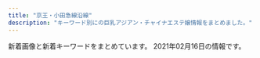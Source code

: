 ```yaml
---
title: "京王・小田急線沿線"
description: "キーワード別にの巨乳アジアン・チャイナエステ嬢情報をまとめました。"
---
```


新着画像と新着キーワードをまとめています。
2021年02月16日の情報です。

<DmmAffiliateIns />
<KeywordTable
  shops={
    [
    {
        "keywords": {},
        "name": "\u60a0\u3005\u30e9\u30f3\u30c9",
        "url": "http://www.yuyurando.xyz/",
        "station": "\u8056\u8e5f\u685c\u30f6\u4e18\u99c5\u6771\u53e3",
        "img_links": [
            "http://www.yuyurando.xyz/images/index-yuyu_03.jpg",
            "http://www.yuyurando.xyz/images/staff/mi.png",
            "http://www.yuyurando.xyz/images/index-yuyu_17.jpg",
            "http://www.yuyurando.xyz/images/staff/nana2.jpg",
            "http://www.yuyurando.xyz/images/index-yuyu_20.jpg",
            "http://www.yuyurando.xyz/images/lanmu/lanmu-staff.jpg",
            "http://www.yuyurando.xyz/images/staff/1.jpg",
            "http://www.yuyurando.xyz/images/staff/rei.jpg",
            "http://www.yuyurando.xyz/images/staff/momo.jpg",
            "http://www.yuyurando.xyz/images/lanmu/lanmu-sys.jpg",
            "http://www.yuyurando.xyz/images/staff/4.jpg",
            "http://www.yuyurando.xyz/images/index-yuyu_09.jpg",
            "http://www.yuyurando.xyz/images/staff/2.jpg",
            "http://www.yuyurando.xyz/images/index-otona_20.jpg",
            "http://www.yuyurando.xyz/images/index-yuyu_12.jpg",
            "http://www.yuyurando.xyz/images/shop/527385908605281370.jpg",
            "http://www.yuyurando.xyz/images/index-yuyu_05.jpg"
        ]
    },
    {
        "keywords": {
            "\u30bb\u30af\u30b7\u30fc": 15
        },
        "station": "\u3064\u3064\u3058\u30f6\u4e18\u99c5\u5357\u53e3",
        "name": "\u30bb\u30af\u30b7\u30fc\u30ac\u30fc\u30eb",
        "url": "http://www.sexy.masg.info/",
        "img_links": [
            "http://www.sexy.masg.info/files/004.jpg",
            "http://www.sexy.masg.info/images/tel.png",
            "http://www.sexy.masg.info/photo_news/upimg/38523600fbcadb7a96_0.jpg",
            "http://www.sexy.masg.info/images/top01.png",
            "http://www.sexy.masg.info/photo_news/upimg/137665ff7d57f3cf91_1.jpg",
            "http://www.sexy.masg.info/files/003.jpg",
            "http://www.sexy.masg.info/files/008.jpg",
            "http://www.sexy.masg.info/files/001.jpg",
            "http://www.sexy.masg.info/images/top02-left.png",
            "http://www.sexy.masg.info/files/007.jpg",
            "http://www.sexy.masg.info/images/nav-004.png",
            "http://www.sexy.masg.info/photo_news/upimg/38523600fbcadb7a96_1.jpg",
            "http://www.sexy.masg.info/photo_news/upimg/108215f82f974a7fed_1.jpg",
            "http://www.sexy.masg.info/images/osusume01.png",
            "http://www.sexy.masg.info/photo_news/upimg/108215f82f974a7fed_0.jpg",
            "http://www.sexy.masg.info/images/nav-005.png",
            "http://www.sexy.masg.info/images/nav-002.png",
            "http://www.sexy.masg.info/files/005.jpg",
            "http://www.sexy.masg.info/photo_news/upimg/108215f82f974a7fed_2.jpg",
            "http://www.sexy.masg.info/images/nav-003.png",
            "http://www.sexy.masg.info/photo_news/upimg/137665ff7d57f3cf91_0.jpg",
            "http://www.sexy.masg.info/files/006.jpg",
            "http://www.sexy.masg.info/images/nav-001.png",
            "http://www.sexy.masg.info/images/nav-006.png",
            "http://www.sexy.masg.info/files/002.jpg",
            "http://www.sexy.masg.info/images/top003.png"
        ]
    },
    {
        "station": "\u5e9c\u4e2d\u99c5",
        "keywords": {
            "\u4e73": 1,
            "C": 4,
            "\u30bb\u30af\u30b7\u30fc": 1,
            "E": 2,
            "D": 31
        },
        "name": "Dear",
        "img_links": [
            "https://esta-kanto.com/img/kanto/esta-200_40.jpg",
            "https://dear.ests.jp/images/link2.jpg",
            "https://dear.ests.jp/photos/sites/49/2020/12/2020122723322384.jpeg",
            "https://dear.ests.jp/photos/sites/49/2020/12/2020122723283372.jpeg",
            "https://dear.ests.jp/photos/sites/49/2020/10/2020102923214596.jpeg",
            "https://dear.ests.jp/photos/sites/49/2020/10/2020102600221155.jpeg",
            "https://dear.ests.jp/images/paypay.jpg",
            "https://dear.ests.jp/photos/sites/49/2020/11/202011232237522.jpeg",
            "https://dear.ests.jp/photos/sites/49/2021/01/202101140011249.jpeg",
            "https://dear.ests.jp/images/s_link.jpg",
            "https://dear.ests.jp/photos/sites/49/2021/01/2021011617344787.jpeg",
            "https://dear.ests.jp/images/s_info.jpg",
            "https://dear.ests.jp/images/s_staff.jpg",
            "https://dear.ests.jp/photos/sites/49/2021/01/202101140010558.jpeg",
            "https://dear.ests.jp/images/staff0.jpg",
            "https://dear.ests.jp/photos/sites/49/2021/02/2021021311011028.jpeg",
            "https://dear.ests.jp/images/bj1.jpg",
            "https://dear.ests.jp/photos/sites/49/2020/06/2020062215583977.jpeg",
            "https://dear.ests.jp/photos/sites/49/2020/09/2020092513482148.jpeg",
            "https://dear.ests.jp/images/member.jpg",
            "https://dear.ests.jp/images/bj3.jpg",
            "https://dear.ests.jp/photos/sites/49/2020/11/2020111212311933.jpeg",
            "https://dear.ests.jp/images/amore.jpg",
            "https://dear.ests.jp/images/top.jpg",
            "https://dear.ests.jp/images/info2.jpg",
            "https://dear.ests.jp/photos/sites/49/2021/02/2021020922384177.jpeg",
            "https://dear.ests.jp/images/1.jpg"
        ],
        "url": "https://dear.ests.jp/"
    },
    {
        "img_links": [
            "http://www.fairies.work/images/gallery/image_08.png",
            "http://www.fairies.work/images/home/image_03.png",
            "http://www.fairies.work/images/home/image_01.png",
            "http://www.fairies.work/images/staff/mirai.jpg",
            "http://www.fairies.work/images/staff/sample_image.png",
            "http://www.fairies.work/images/common/side_bnr_02.png",
            "http://www.fairies.work/images/home/home_bnr_04d.png",
            "http://www.fairies.work/images/staff/ayumi.jpg",
            "http://www.fairies.work/images/staff/arisa.jpg",
            "http://www.fairies.work/images/gallery/image_05.png",
            "http://www.fairies.work/images/staff/sara.jpg",
            "http://www.fairies.work/images/home/home_btn_off.png",
            "http://www.fairies.work/images/staff/koko.jpg",
            "http://www.fairies.work/images/home/image_02.png",
            "http://www.fairies.work/images/gallery/image_06.png",
            "http://www.fairies.work/images/gallery/image_02.png",
            "http://www.fairies.work/images/home/home_bnr_02.png",
            "http://www.fairies.work/images/gallery/image_03.png",
            "http://www.fairies.work/images/staff/sati.jpg",
            "http://www.fairies.work/images/gallery/image_01.png",
            "http://www.fairies.work/images/staff/yui.jpg",
            "http://www.fairies.work/images/staff/hana.jpg",
            "http://www.fairies.work/images/home/home_bnr_03b.png",
            "http://www.fairies.work/images/staff/yuki.jpg",
            "http://www.fairies.work/images/staff/sena.jpg",
            "http://www.fairies.work/images/gallery/image_04.png",
            "http://www.fairies.work/images/staff/riri.jpg",
            "http://www.fairies.work/images/gallery/image_07.png",
            "http://www.fairies.work/images/staff/yuna.jpg"
        ],
        "url": "http://www.fairies.work/",
        "station": "\u767b\u6238\u99c5\u591a\u6469\u5ddd\u53e3",
        "keywords": {},
        "name": "FAIRIES\uff5e\u30d5\u30a7\u30a2\u30ea\u30fc\u30ba\uff5e"
    },
    {
        "station": "\u5343\u6b73\u70cf\u5c71\u99c5\u5317\u53e3",
        "img_links": [],
        "name": "\u30ec\u30a4\u30f3\u30dc\u30fc",
        "url": "https://es-relax.tokyo/",
        "keywords": {}
    },
    {
        "station": "\u767b\u6238\u99c5\u751f\u7530\u7dd1\u5730\u53e3",
        "keywords": {
            "\u4e73": 6
        },
        "img_links": [
            "http://www.aiuntyuiop.xyz/webstyle/mobile_02.png",
            "http://www.aiuntyuiop.xyz/uploads/201217/1-20121G63612P1.jpg",
            "http://www.aiuntyuiop.xyz/uploads/201217/1-20121G63514140.jpg",
            "http://www.aiuntyuiop.xyz/webstyle/call(1).jpg",
            "http://www.aiuntyuiop.xyz/uploads/201217/1-20121G6345L51.jpg",
            "http://www.aiuntyuiop.xyz/webstyle/sign(1).png",
            "http://www.aiuntyuiop.xyz/webstyle/mobile_01.png",
            "http://www.aiuntyuiop.xyz/webstyle/line2.png",
            "http://www.aiuntyuiop.xyz/uploads/201111/1-20111112534M48.jpg",
            "http://www.aiuntyuiop.xyz/uploads/201217/1-20121G635524O.jpg",
            "http://www.aiuntyuiop.xyz/webstyle/line6.png",
            "http://www.aiuntyuiop.xyz/webstyle/sign.png",
            "http://www.aiuntyuiop.xyz/webstyle/line4.png",
            "http://www.aiuntyuiop.xyz/lfc/intro_top_time.png",
            "http://www.aiuntyuiop.xyz/webstyle/sign(2).png",
            "http://www.aiuntyuiop.xyz/webstyle/line1.png",
            "http://www.aiuntyuiop.xyz/webstyle/line5.png",
            "http://www.aiuntyuiop.xyz/lfc/intro_top_tel.png",
            "http://www.aiuntyuiop.xyz/uploads/201217/1-20121G6342T29.jpg",
            "http://www.aiuntyuiop.xyz/webstyle/line3.png",
            "http://www.aiuntyuiop.xyz/uploads/201217/1-20121G6363K37.jpg",
            "http://www.aiuntyuiop.xyz/webstyle/notice.png",
            "http://www.aiuntyuiop.xyz/uploads/201217/1-20121G6424bW.png",
            "http://www.aiuntyuiop.xyz/uploads/201217/1-20121G62F6118.jpg",
            "http://www.aiuntyuiop.xyz/webstyle/call.jpg"
        ],
        "name": "\u30aa\u30f3\u30ea\u30fc\u30e6\u30fc",
        "url": "http://www.aiuntyuiop.xyz/"
    },
    {
        "keywords": {
            "83": 6,
            "C": 8,
            "D": 6,
            "87": 2,
            "86": 8,
            "98": 2,
            "84": 2,
            "G": 2
        },
        "img_links": [
            "http://37.esnavi.work/2/uploadimg/1587726066.jpg",
            "http://37.esnavi.work/2/uploadimg/1589374736.jpg",
            "http://37.esnavi.work/room4.jpg",
            "http://37.esnavi.work/2/uploadimg/1586429676.jpg",
            "http://37.esnavi.work/service1.jpg",
            "http://37.esnavi.work/service4.jpg",
            "http://37.esnavi.work/room3.jpg",
            "http://37.esnavi.work/2/uploadimg/1586429606.jpg",
            "http://37.esnavi.work/tel.jpg",
            "http://37.esnavi.work/service2.jpg",
            "http://37.esnavi.work/room1.jpg",
            "http://37.esnavi.work/s_pick.jpg",
            "http://37.esnavi.work/2/uploadimg/1609226359.jpg",
            "http://37.esnavi.work/2/uploadimg/1610956377.jpg",
            "http://37.esnavi.work/2/uploadimg/1599391670.jpg",
            "http://37.esnavi.work/acc.jpg",
            "http://37.esnavi.work/service3.jpg",
            "http://37.esnavi.work/2/uploadimg/1609226185.jpg",
            "http://37.esnavi.work/2/uploadimg/1602659461.jpg",
            "http://37.esnavi.work/2/uploadimg/1599474468.jpg",
            "http://37.esnavi.work/info.jpg",
            "http://37.esnavi.work/s_staff.png",
            "http://37.esnavi.work/room2.jpg",
            "http://37.esnavi.work/nbj3.jpg",
            "http://37.esnavi.work/top.png",
            "http://37.esnavi.work/s_news.jpg"
        ],
        "url": "http://37.esnavi.work/",
        "name": "37\u2103",
        "station": "\u5e61\u30f6\u8c37\u99c5"
    },
    {
        "name": "Free Style \uff5e\u30d5\u30ea\u30fc\u30b9\u30bf\u30a4\u30eb\uff5e",
        "keywords": {},
        "url": "http://xn--cckzerb5br7a.com/",
        "img_links": [],
        "station": "\u660e\u5927\u524d\u99c5\u4e2d\u592e\u53e3"
    },
    {
        "keywords": {
            "85": 2,
            "D": 4,
            "87": 1,
            "86": 1
        },
        "img_links": [
            "http://www.perfect-plan.iesjp.com/images/left01.png",
            "http://www.perfect-plan.iesjp.com/files/007.jpg",
            "http://www.perfect-plan.iesjp.com/files/008.jpg",
            "http://www.perfect-plan.iesjp.com/images/mobile.png",
            "http://www.perfect-plan.iesjp.com/images/flash.jpg",
            "http://www.perfect-plan.iesjp.com/files/001.jpg",
            "http://www.perfect-plan.iesjp.com/files/005.jpg",
            "http://www.perfect-plan.iesjp.com/images/top.png",
            "http://www.perfect-plan.iesjp.com/images/ta.png",
            "http://www.perfect-plan.iesjp.com/images/interior_bg.png",
            "http://www.perfect-plan.iesjp.com/images/interior.png",
            "http://www.perfect-plan.iesjp.com/images/staff.png"
        ],
        "station": "\u7b39\u585a\u99c5\u5317\u53e3",
        "url": "http://www.perfect-plan.iesjp.com/",
        "name": "\u30d1\u30fc\u30d5\u30a7\u30af\u30c8\u30fb\u30d7\u30e9\u30f3"
    },
    {
        "station": "\u8abf\u5e03\u99c5\u6771\u53e3",
        "keywords": {
            "86": 5,
            "89": 5,
            "88": 10
        },
        "img_links": [
            "http://bluemoon.ests.jp/photos/sites/44/2018/12/2018121908583396.jpg",
            "http://bluemoon.ests.jp/images/s_news.jpg",
            "http://bluemoon.ests.jp/images/s_news1.jpg",
            "http://bluemoon.ests.jp/photos/sites/44/2018/12/2018121908592131.jpg",
            "http://bluemoon.ests.jp/images/s_staff.png",
            "http://bluemoon.ests.jp/images/s_link.png",
            "http://bluemoon.ests.jp/images/info.jpg",
            "http://bluemoon.ests.jp/images/top.png",
            "http://bluemoon.ests.jp/images/mobile.jpg",
            "http://bluemoon.ests.jp/images/end.png",
            "http://bluemoon.ests.jp/images/pick.png",
            "http://bluemoon.ests.jp/photos/sites/44/2018/12/2018121908575329.jpg",
            "http://bluemoon.ests.jp/images/s1.jpg",
            "http://bluemoon.ests.jp/images/s3.jpg",
            "http://bluemoon.ests.jp/photos/sites/44/2018/12/201812190859037.jpg"
        ],
        "name": "Blue Moon",
        "url": "http://bluemoon.ests.jp/"
    },
    {
        "station": "\u660e\u5927\u524d\u99c5\u4e2d\u592e\u53e3",
        "url": "http://kokochi.iest.info/",
        "name": "kokoro\u306e\u611b",
        "img_links": [],
        "keywords": {}
    },
    {
        "img_links": [
            "https://static.wixstatic.com/media/11062b_4b7c9a8e48334d5aad2fd274fddba3bc~mv2.jpg",
            "https://static.wixstatic.com/media/a77b00_3306fce6a90742708d21b231b6469292~mv2.png",
            "https://static.wixstatic.com/media/a77b00_57112414e4a041f9aad2fad8d5b1b72d~mv2.png",
            "https://static.wixstatic.com/media/a77b00_66dfeef3961c4954b8bb92a57580ba15~mv2.png"
        ],
        "url": "https://smileriraku.wixsite.com/website",
        "station": "\u8056\u8e5f\u685c\u30f6\u4e18\u99c5\u897f\u53e3",
        "name": "\u30b9\u30de\u30a4\u30eb",
        "keywords": {}
    },
    {
        "keywords": {},
        "img_links": [
            "http://xn--vckg5a9gugx77pgi4bmma.xyz/image/navihiden.png",
            "http://xn--vckg5a9gugx77pgi4bmma.xyz/image/img2.jpg",
            "http://xn--vckg5a9gugx77pgi4bmma.xyz/image/girl1.jpg",
            "http://xn--vckg5a9gugx77pgi4bmma.xyz/image/girl3.jpg",
            "http://xn--vckg5a9gugx77pgi4bmma.xyz/image/girl8.jpg",
            "http://xn--vckg5a9gugx77pgi4bmma.xyz/image/img3.jpg",
            "http://xn--vckg5a9gugx77pgi4bmma.xyz/image/img4.jpg"
        ],
        "url": "http://xn--vckg5a9gugx77pgi4bmma.xyz/",
        "name": "Impact \uff5e\u30a4\u30f3\u30d1\u30af\u30c8\uff5e",
        "station": "\u4e0b\u9ad8\u4e95\u6238\u99c5\u5317\u53e3"
    },
    {
        "name": "Crescent -\u30af\u30ec\u30c3\u30bb\u30f3\u30c8-",
        "img_links": [
            "http://www.dhdwdjw.xyz/uploads/200627/1-20062G30U2518.jpg",
            "http://www.dhdwdjw.xyz/templets/xiangmu/picture/re_lines.png",
            "http://www.dhdwdjw.xyz/templets/xiangmu/picture/foter_line_14.png",
            "http://www.dhdwdjw.xyz/uploads/200627/1-20062G30950393.jpg",
            "http://www.dhdwdjw.xyz/templets/xiangmu/picture/tel.png",
            "http://www.dhdwdjw.xyz/templets/xiangmu/picture/gotanda_5.jpg",
            "http://www.dhdwdjw.xyz/templets/xiangmu/picture/index_contact.png",
            "http://www.dhdwdjw.xyz/templets/xiangmu/picture/main_photo.jpg",
            "http://www.dhdwdjw.xyz/templets/xiangmu/picture/ac_info_5.png",
            "http://www.dhdwdjw.xyz/templets/xiangmu/picture/rookie_sh.png",
            "http://www.dhdwdjw.xyz/uploads/201117/1-20111G32J1140.jpg",
            "http://www.dhdwdjw.xyz/uploads/200627/1-20062G30935R3.jpg",
            "http://www.dhdwdjw.xyz/uploads/210120/1-210120132J63L.jpg",
            "http://www.dhdwdjw.xyz/templets/xiangmu/picture1/index_saloninfo.png",
            "http://www.dhdwdjw.xyz/uploads/210120/1-210120150301c2.jpg",
            "http://www.dhdwdjw.xyz/uploads/201019/1-201019125G2324.jpg",
            "http://www.dhdwdjw.xyz/templets/xiangmu/picture/webentry.png",
            "http://www.dhdwdjw.xyz/uploads/201117/1-20111G35643457.jpg",
            "http://www.dhdwdjw.xyz/templets/xiangmu/picture/sh_bou_5.png",
            "http://www.dhdwdjw.xyz/images/R_000.jpg",
            "http://www.dhdwdjw.xyz/uploads/180424/1-1P424151P32I.png",
            "http://www.dhdwdjw.xyz/uploads/201117/1-20111G34243Z7.jpg",
            "http://www.dhdwdjw.xyz/templets/xiangmu/picture/foter_line.png",
            "http://www.dhdwdjw.xyz/uploads/200627/1-20062G30SJ64.jpg",
            "http://www.dhdwdjw.xyz/uploads/201117/1-20111GAG6454.jpg",
            "http://www.dhdwdjw.xyz/templets/xiangmu/picture/top.png",
            "http://www.dhdwdjw.xyz/templets/xiangmu/picture/index_therapist.png",
            "http://www.dhdwdjw.xyz/uploads/201028/1-20102Q51209202.jpg",
            "http://www.dhdwdjw.xyz/uploads/201212/1-201212124P5H5.jpg",
            "http://www.dhdwdjw.xyz/uploads/allimg/180716/1-1PG6102301955.jpg",
            "http://www.dhdwdjw.xyz/templets/xiangmu/picture/sh_line_5.png"
        ],
        "url": "http://www.dhdwdjw.xyz/",
        "keywords": {
            "F": 1,
            "\u80f8": 1,
            "88": 1,
            "86": 5,
            "D": 2,
            "85": 4,
            "C": 6,
            "E": 4
        },
        "station": "\u7b39\u585a\u99c5\u5317\u53e3"
    },
    {
        "url": "http://aromabb.relaxnabi.com/",
        "station": "\u5411\u30f6\u4e18\u904a\u5712\u99c5\u5357\u53e3",
        "name": "\u30a2\u30ed\u30de\u30d3\u30d3",
        "img_links": [
            "http://aromabb.relaxnabi.com/css/staff/staff01.jpg",
            "http://aromabb.relaxnabi.com/css/nav/nav-006.jpg",
            "http://aromabb.relaxnabi.com/css/staff/staff04.jpg",
            "http://aromabb.relaxnabi.com/css/m-top02.jpg",
            "http://aromabb.relaxnabi.com/css/nav/nav-002.jpg",
            "http://aromabb.relaxnabi.com/css/nav/nav-003.jpg",
            "http://aromabb.relaxnabi.com/css/m-top03.jpg",
            "http://aromabb.relaxnabi.com/css/staff/staff02.jpg",
            "http://aromabb.relaxnabi.com/css/staff/staff03-a.jpg",
            "http://aromabb.relaxnabi.com/css/m-head.jpg",
            "http://aromabb.relaxnabi.com/css/m-head03.jpg",
            "http://aromabb.relaxnabi.com/css/nav/nav-005.jpg",
            "http://aromabb.relaxnabi.com/css/staff/staff03.jpg",
            "http://aromabb.relaxnabi.com/css/staff/staff04-a.jpg",
            "http://aromabb.relaxnabi.com/css/m-top06.jpg",
            "http://aromabb.relaxnabi.com/css/staff/staff02-a.jpg",
            "http://aromabb.relaxnabi.com/css/nav/nav-004.jpg",
            "http://aromabb.relaxnabi.com/css/c01.jpg",
            "http://aromabb.relaxnabi.com/css/nav/nav-001.jpg",
            "http://aromabb.relaxnabi.com/css/staff/staff01-a.jpg"
        ],
        "keywords": {
            "89": 4,
            "D": 4
        }
    },
    {
        "name": "A\u30b7\u30fc\u30ba",
        "keywords": {
            "86": 30
        },
        "img_links": [
            "http://esthe-massage.blue/images/esthe1.jpg",
            "http://esthe-massage.blue/images/gallery.png",
            "http://esthe-massage.blue/images/esthe2.jpg",
            "http://esthe-massage.blue/images/link.png",
            "http://esthe-massage.blue/images/staff.png",
            "http://esthe-massage.blue/images/cg03.jpg",
            "http://esthe-massage.blue/images/home.png",
            "http://esthe-massage.blue/images/home_002.png",
            "http://esthe-massage.blue/images/cg05.jpg",
            "http://esthe-massage.blue/images/esthe3.jpg",
            "http://esthe-massage.blue/images/main-sp.jpg",
            "http://esthe-massage.blue/images/main1.jpg",
            "http://esthe-massage.blue/images/blog_002.png",
            "http://esthe-massage.blue/images/cg01.jpg",
            "http://esthe-massage.blue/images/friend.png",
            "http://esthe-massage.blue/images/cg04.jpg",
            "http://esthe-massage.blue/images/info.png",
            "http://esthe-massage.blue/images/header3.png",
            "http://esthe-massage.blue/images/acc.jpg",
            "http://esthe-massage.blue/images/cg02.jpg",
            "http://esthe-massage.blue/images/clear.png"
        ],
        "station": "\u8abf\u5e03\u99c5\u6771\u53e3",
        "url": "http://esthe-massage.blue/"
    },
    {
        "name": "\u9ec4\u91d1\u6d77\u5cb8",
        "station": "\u767b\u6238\u99c5",
        "img_links": [
            "http://www.goldsea.work/staff/yuki2.jpg",
            "http://www.goldsea.work/staff/riri2.jpg",
            "http://www.goldsea.work/staff/sara1.jpg",
            "http://www.goldsea.work/img/bana03.jpg",
            "http://www.goldsea.work/staff/sara2.jpg",
            "http://www.goldsea.work/img/bana02.jpg",
            "http://www.goldsea.work/staff/riri1.jpg",
            "http://www.goldsea.work/staff/nana2.jpg",
            "http://www.goldsea.work/img/s/s_qa.png",
            "http://www.goldsea.work/img/icon/new.jpg",
            "http://www.goldsea.work/staff/nana1.jpg",
            "http://www.goldsea.work/img/contentsbottom.png",
            "http://www.goldsea.work/img/interior.jpg",
            "http://www.goldsea.work/staff/yuki1.jpg"
        ],
        "url": "http://www.goldsea.work/",
        "keywords": {
            "87": 14,
            "84": 17,
            "85": 14,
            "D": 9,
            "86": 14,
            "E": 7,
            "C": 50
        }
    },
    {
        "name": "ViVi",
        "keywords": {
            "86": 3,
            "D": 18,
            "C": 2,
            "87": 15,
            "88": 2
        },
        "station": "\u5343\u6b73\u70cf\u5c71\u99c5\u5317\u53e3",
        "url": "http://www.vivi.esjp.site/",
        "img_links": [
            "http://www.vivi.esjp.site/files/010.jpg",
            "http://www.vivi.esjp.site/files/004-02.jpg",
            "http://www.vivi.esjp.site/images/girl-z1.jpg",
            "http://www.vivi.esjp.site/files/011.jpg",
            "http://www.vivi.esjp.site/files/018-02.jpg",
            "http://www.vivi.esjp.site/files/021-02.jpg",
            "http://www.vivi.esjp.site/files/015-02.jpg",
            "http://www.vivi.esjp.site/images/top_sche.png",
            "http://www.vivi.esjp.site/files/004.jpg",
            "http://www.vivi.esjp.site/images/link_line.png",
            "http://www.vivi.esjp.site/files/003-02.jpg",
            "http://www.vivi.esjp.site/files/003.jpg",
            "http://www.vivi.esjp.site/images/shop/shop04.jpg",
            "http://www.vivi.esjp.site/files/007-02.jpg",
            "http://www.vivi.esjp.site/files/010-02.jpg",
            "http://www.vivi.esjp.site/files/001-02.jpg",
            "http://www.vivi.esjp.site/files/002.jpg",
            "http://www.vivi.esjp.site/files/014-02.jpg",
            "http://www.vivi.esjp.site/images/bj3.png",
            "http://www.vivi.esjp.site/images/shop/shop03.jpg",
            "http://www.vivi.esjp.site/files/016-02.jpg",
            "http://www.vivi.esjp.site/images/shop/shop02.jpg",
            "http://www.vivi.esjp.site/files/013.jpg",
            "http://www.vivi.esjp.site/images/top.png",
            "http://www.vivi.esjp.site/files/021.jpg",
            "http://www.vivi.esjp.site/images/staff_line.png",
            "http://www.vivi.esjp.site/files/020-02.jpg",
            "http://www.vivi.esjp.site/files/019-02.jpg",
            "http://www.vivi.esjp.site/files/006-02.jpg",
            "http://www.vivi.esjp.site/images/girl-z2.jpg",
            "http://www.vivi.esjp.site/files/022.jpg",
            "http://www.vivi.esjp.site/files/020.jpg",
            "http://www.vivi.esjp.site/images/mobile.jpg",
            "http://www.vivi.esjp.site/files/022-02.jpg",
            "http://www.vivi.esjp.site/files/002-02.jpg",
            "http://www.vivi.esjp.site/files/017-02.jpg",
            "http://www.vivi.esjp.site/files/009-02.jpg",
            "http://www.vivi.esjp.site/images/shop/shop01.jpg",
            "http://www.vivi.esjp.site/files/014.jpg",
            "http://www.vivi.esjp.site/files/001.jpg",
            "http://www.vivi.esjp.site/files/019.jpg",
            "http://www.vivi.esjp.site/files/007.jpg",
            "http://www.vivi.esjp.site/files/016.jpg",
            "http://www.vivi.esjp.site/files/015.jpg",
            "http://www.vivi.esjp.site/files/017.jpg",
            "http://www.vivi.esjp.site/files/013-02.jpg",
            "http://www.vivi.esjp.site/files/009.jpg",
            "http://www.vivi.esjp.site/files/018.jpg",
            "http://www.vivi.esjp.site/files/008.jpg",
            "http://www.vivi.esjp.site/files/006.jpg",
            "http://www.vivi.esjp.site/files/008-02.jpg",
            "http://www.vivi.esjp.site/files/011-02.jpg"
        ]
    },
    {
        "url": "http://aroma-tsubaki.com/",
        "keywords": {
            "C": 9
        },
        "name": "\u693f",
        "station": "\u4eac\u738b\u591a\u6469\u30bb\u30f3\u30bf\u30fc\u99c5\u897f\u53e3",
        "img_links": [
            "http://www.aroma-tsubaki.com/uploads/aromatsubaki/2020/10/flash5.jpg",
            "http://www.aroma-tsubaki.com/uploads/aromatsubaki/2020/10/flash2.jpg",
            "http://www.aroma-tsubaki.com/uploads/aromatsubaki/2011/10/zi_link.jpg",
            "http://www.aroma-tsubaki.com/uploads/aromatsubaki/2012/03/e794bbe5838f-1079.jpg",
            "http://www.aroma-tsubaki.com/uploads/aromatsubaki/2011/10/play3.jpg",
            "http://www.aroma-tsubaki.com/uploads/aromatsubaki/2011/10/info.jpg",
            "http://www.aroma-tsubaki.com/uploads/aromatsubaki/2018/10/tel.jpg",
            "http://www.aroma-tsubaki.com/uploads/aromatsubaki/2011/10/play1.jpg",
            "http://www.aroma-tsubaki.com/uploads/aromatsubaki/2020/10/top.jpg",
            "http://www.aroma-tsubaki.com/uploads/aromatsubaki/images/no-photo.jpg",
            "http://www.aroma-tsubaki.com/uploads/aromatsubaki/2020/10/flash1.jpg",
            "http://www.aroma-tsubaki.com/uploads/aromatsubaki/2011/10/play2.jpg",
            "http://www.aroma-tsubaki.com/uploads/aromatsubaki/2011/10/468x60.jpg",
            "http://www.aroma-tsubaki.com/uploads/aromatsubaki/2011/10/shouji.jpg",
            "http://www.aroma-tsubaki.com/uploads/aromatsubaki/2020/10/flash3.jpg",
            "http://www.aroma-tsubaki.com/uploads/aromatsubaki/2012/05/e794bbe5838f-1623.jpg",
            "http://www.aroma-tsubaki.com/uploads/aromatsubaki/2011/10/play4.jpg",
            "http://www.aroma-tsubaki.com/uploads/aromatsubaki/2012/10/e794bbe5838f-261.jpg",
            "http://www.aroma-tsubaki.com/uploads/aromatsubaki/2020/10/flash4.jpg",
            "http://www.aroma-tsubaki.com/uploads/aromatsubaki/2011/11/e794bbe5838f-029.jpg",
            "http://www.aroma-tsubaki.com/uploads/aromatsubaki/2020/10/flash6.jpg",
            "http://www.aroma-tsubaki.com/uploads/aromatsubaki/2011/11/e794bbe5838f-031.jpg"
        ]
    },
    {
        "keywords": {
            "88": 4,
            "D": 12,
            "C": 10,
            "86": 8
        },
        "station": "\u767b\u6238\u99c5\u751f\u7530\u7dd1\u5730\u53e3",
        "name": "Ruby\u30fb\u30eb\u30d3\u30fc",
        "url": "http://ruby.iest.info/",
        "img_links": [
            "http://ruby.iest.info/images/top.jpg",
            "http://ruby.iest.info/photos/sites/8/2021/01/2021012215132922.jpg",
            "http://ruby.iest.info/images/mobile.jpg",
            "http://ruby.iest.info/images/bian.jpg",
            "http://ruby.iest.info/images/s_staff.png",
            "http://ruby.iest.info/photos/sites/8/2021/01/2021011916294226.jpg",
            "http://ruby.iest.info/images/news.png",
            "http://ruby.iest.info/photos/sites/8/2021/01/2021012715402217.jpg",
            "http://ruby.iest.info/photos/sites/8/2021/02/2021021616134569.jpg",
            "http://ruby.iest.info/images/service.jpg",
            "http://ruby.iest.info/images/nei_bj1.png"
        ]
    },
    {
        "img_links": [
            "http://hanamizuki.tyo.cm/photos/sites/32/2020/01/2020013110290975.jpg",
            "http://hanamizuki.tyo.cm/images/s_link.png",
            "http://hanamizuki.tyo.cm/link/e0016.jpg",
            "http://hanamizuki.tyo.cm/images/top.jpg",
            "http://hanamizuki.tyo.cm/photos/sites/32/2018/11/2018110115410796.jpg",
            "http://hanamizuki.tyo.cm/images/mobile.jpg",
            "http://menlog.net/link/menlog8831.jpg",
            "http://hanamizuki.tyo.cm/link/8831.jpg",
            "http://hanamizuki.tyo.cm/photos/sites/32/2017/12/2017121407030461.jpg",
            "http://hanamizuki.tyo.cm/images/room4.jpg",
            "http://hanamizuki.tyo.cm/images/nbj1.png",
            "http://hanamizuki.tyo.cm/images/room1.jpg",
            "http://hanamizuki.tyo.cm/images/news_bj3.png",
            "http://hanamizuki.tyo.cm/images/room3.jpg",
            "http://hanamizuki.tyo.cm/images/bj3.jpg",
            "http://hanamizuki.tyo.cm/images/room2.jpg",
            "http://hanamizuki.tyo.cm/link/esthelove88-31.jpg",
            "http://hanamizuki.tyo.cm/photos/sites/32/2016/08/staff4a.jpg",
            "http://hanamizuki.tyo.cm/i/images/room3.jpg",
            "http://hanamizuki.tyo.cm/i/images/room2.jpg",
            "http://hanamizuki.tyo.cm/images/s_staff.png",
            "http://hanamizuki.tyo.cm/link/88x31b.jpg",
            "http://hanamizuki.tyo.cm/images/s_news.png",
            "http://hanamizuki.tyo.cm/link/walker88.jpg",
            "http://hanamizuki.tyo.cm/photos/sites/32/2016/08/staff15.jpg",
            "http://hanamizuki.tyo.cm/link/massage-de_88_31.jpg",
            "http://hanamizuki.tyo.cm/i/images/room1.jpg",
            "http://hanamizuki.tyo.cm/photos/sites/32/2019/02/201902151914399.jpg"
        ],
        "station": "\u5e9c\u4e2d\u99c5\u5357\u53e3",
        "name": "\u82b1\u6c34\u6728",
        "url": "http://hanamizuki.tyo.cm/",
        "keywords": {
            "83": 7,
            "D": 21,
            "86": 21,
            "C": 27
        }
    },
    {
        "station": "\u7b39\u585a\u99c5\u5317\u53e3",
        "keywords": {
            "85": 12,
            "E": 6,
            "83": 5,
            "D": 31,
            "87": 3,
            "C": 13,
            "84": 13,
            "86": 21,
            "88": 5
        },
        "img_links": [
            "http://est-massage.xyz/images/cg031.jpg",
            "http://est-massage.xyz/images/cg181.jpg",
            "http://est-massage.xyz/images/cg16.jpg",
            "http://est-massage.xyz/images/cg022.jpg",
            "http://est-massage.xyz/images/cg05.jpg",
            "http://est-massage.xyz/images/cg12.jpg",
            "http://est-massage.xyz/images/cg17.jpg",
            "http://est-massage.xyz/images/bn02.jpg",
            "http://est-massage.xyz/images/cg051.jpg",
            "http://est-massage.xyz/images/bn03.jpg",
            "http://est-massage.xyz/images/cg18.jpg",
            "http://est-massage.xyz/images/200_40.png",
            "http://est-massage.xyz/images/cg06.jpg",
            "http://est-massage.xyz/images/cg01.jpg",
            "http://est-massage.xyz/images/cg04.jpg",
            "http://est-massage.xyz/images/cg161.jpg",
            "http://est-massage.xyz/images/250_50.png",
            "http://est-massage.xyz/images/cg07.jpg",
            "http://est-massage.xyz/images/cg151.jpg",
            "http://est-massage.xyz/images/head_tell2.png",
            "http://est-massage.xyz/images/r1.jpg",
            "http://est-massage.xyz/images/cg09.jpg",
            "http://est-massage.xyz/images/cg11.jpg",
            "http://est-massage.xyz/images/cg15.jpg",
            "http://est-massage.xyz/images/bn01.jpg",
            "http://est-massage.xyz/images/cg102.jpg",
            "http://est-massage.xyz/images/cg082.jpg",
            "http://est-massage.xyz/images/sy2.jpg",
            "http://est-massage.xyz/images/468_60.png",
            "http://est-massage.xyz/images/head_tell.png",
            "http://est-massage.xyz/images/r3.jpg",
            "http://est-massage.xyz/images/cg111.jpg",
            "http://est-massage.xyz/images/side_tel.png",
            "http://est-massage.xyz/images/cg19.jpg",
            "http://est-massage.xyz/images/cg08.jpg",
            "http://est-massage.xyz/images/cg081.jpg",
            "http://est-massage.xyz/images/sy1.jpg",
            "http://est-massage.xyz/images/cg152.jpg",
            "http://est-massage.xyz/images/cg191.jpg",
            "http://est-massage.xyz/images/cg032.jpg",
            "http://est-massage.xyz/images/cg011.jpg",
            "http://est-massage.xyz/images/cg101.jpg",
            "http://est-massage.xyz/images/r2.jpg",
            "http://est-massage.xyz/images/cg182.jpg",
            "http://est-massage.xyz/images/cg03.jpg",
            "http://est-massage.xyz/images/cg041.jpg",
            "http://est-massage.xyz/images/88_31.png",
            "http://est-massage.xyz/images/cg052.jpg",
            "http://est-massage.xyz/images/foot_tel.png",
            "http://est-massage.xyz/images/cg10.jpg",
            "http://est-massage.xyz/images/ncg.jpg"
        ],
        "url": "http://est-massage.xyz/",
        "name": "Oasis\uff5e\u30aa\u30a2\u30b7\u30b9\uff5e"
    },
    {
        "station": "\u5e9c\u4e2d\u99c5\u5317\u53e3",
        "url": "http://barequite.xyz/",
        "name": "\u3042\u3084",
        "keywords": {},
        "img_links": [
            "http://barequite.xyz/uploads/200608/1-20060QK211234.jpg",
            "http://barequite.xyz/style/images/zhuyi.jpg",
            "http://barequite.xyz/style/images/nav2-sta.png",
            "http://barequite.xyz/style/images/t2.png",
            "http://barequite.xyz/style/images/index-miru_03.jpg",
            "http://barequite.xyz/style/images/t3.png",
            "http://barequite.xyz/style/images/t4.jpg",
            "http://barequite.xyz/style/images/index-miru_18.jpg",
            "http://barequite.xyz/uploads/200924/1-2009241TF0K4.jpg",
            "http://barequite.xyz/style/images/index-miru_06.jpg",
            "http://barequite.xyz/style/images/sys.jpg",
            "http://barequite.xyz/uploads/200608/1-20060QK101292.jpg",
            "http://barequite.xyz/style/images/s-bian.png",
            "http://barequite.xyz/uploads/190129/1-1Z129133H9E3.jpg",
            "http://barequite.xyz/style/images/nav-sys.jpg",
            "http://barequite.xyz/style/images/t6.jpg",
            "http://barequite.xyz/uploads/200608/1-20060QK1404Q.jpg"
        ]
    },
    {
        "station": "\u5411\u30f6\u4e18\u904a\u5712\u99c5\u5357\u53e3",
        "img_links": [
            "http://erieko.com/images/mobile.jpg",
            "http://erieko.com/images/room4.jpg",
            "http://erieko.com/images/staff4.jpg",
            "http://erieko.com/images/staff5.jpg",
            "http://erieko.com/images/room2.jpg",
            "http://erieko.com/images/girl-z2.jpg",
            "http://erieko.com/images/room1.jpg",
            "http://erieko.com/images/s_chedule.jpg",
            "http://erieko.com/images/nei_bj2.jpg",
            "http://erieko.com/images/tel.jpg",
            "http://erieko.com/images/s_link.jpg",
            "http://erieko.com/images/movie.jpg",
            "http://erieko.com/images/s_news.jpg",
            "http://erieko.com/images/staff3.jpg",
            "http://erieko.com/images/room3.jpg",
            "http://erieko.com/images/staff2.jpg",
            "http://erieko.com/images/girl-z1.jpg",
            "http://erieko.com/images/s_staff.jpg",
            "http://erieko.com/images/staff1.jpg",
            "http://erieko.com/images/staff0.jpg"
        ],
        "keywords": {
            "86": 10,
            "C": 23
        },
        "name": "\u82b1\u306e\u5fc3",
        "url": "http://erieko.com/"
    },
    {
        "url": "http://soleil.ests.jp/",
        "img_links": [],
        "keywords": {},
        "name": "Soleil \u30fb\u30bd\u30ec\u30a4\u30e6",
        "station": "\u8056\u8e5f\u685c\u30f6\u4e18\u99c5\u6771\u53e3"
    },
    {
        "img_links": [
            "http://relax-esthe.net/img/t2.jpg",
            "http://relax-esthe.net/img/r3.jpg",
            "http://relax-esthe.net/img/cg7.jpg",
            "http://relax-esthe.net/img/t1.jpg",
            "http://relax-esthe.net/img/cg1.jpg",
            "http://relax-esthe.net/img/cg4.jpg",
            "http://relax-esthe.net/img/t3.jpg",
            "http://relax-esthe.net/img/rb.png",
            "http://relax-esthe.net/img/top.png",
            "http://relax-esthe.net/img/t4.jpg",
            "http://relax-esthe.net/img/mx.png",
            "http://relax-esthe.net/img/cg10.jpg",
            "http://relax-esthe.net/img/no.png",
            "http://relax-esthe.net/img/r1.jpg",
            "http://relax-esthe.net/img/t5.jpg",
            "http://relax-esthe.net/img/cg3.jpg",
            "http://relax-esthe.net/img/cg2.jpg",
            "http://relax-esthe.net/img/r2.jpg"
        ],
        "station": "\u3064\u3064\u3058\u30f6\u4e18\u99c5\u5317\u53e3",
        "url": "http://relax-esthe.net/",
        "name": "\u82b1\u306e\u9999",
        "keywords": {
            "87": 1,
            "86": 4,
            "88": 1
        }
    },
    {
        "url": "http://www.mojitojd.xyz/",
        "keywords": {
            "84": 8,
            "C": 8,
            "90": 6,
            "D": 24,
            "86": 12
        },
        "station": "\u8abf\u5e03\u99c5\u6771\u53e3",
        "img_links": [
            "http://www.mojitojd.xyz/style/mainvisual_01_s.jpg",
            "http://www.mojitojd.xyz/style/icon_new.png",
            "http://www.mojitojd.xyz/uploads/allimg/200930/1-200930094039.jpg",
            "http://www.mojitojd.xyz/style/sw_tel.png",
            "http://www.mojitojd.xyz/style/bottom_therapist.jpg",
            "http://www.mojitojd.xyz/uploads/201226/1-201226111H3126.jpg",
            "http://www.mojitojd.xyz/style/head_therapist.jpg",
            "http://www.mojitojd.xyz/style/trigger.jpg",
            "http://www.mojitojd.xyz/uploads/201226/1-2012261A316447.jpg",
            "http://www.mojitojd.xyz/style/mainvisual_02_s.jpg",
            "http://www.mojitojd.xyz/style/mainvisual_02.jpg",
            "http://www.mojitojd.xyz/uploads/201226/1-201226112111454.jpg",
            "http://www.mojitojd.xyz/uploads/201226/1-201226111Q3228.jpg",
            "http://www.mojitojd.xyz/uploads/201226/1-201226111JU10.jpg",
            "http://www.mojitojd.xyz/style/icon_ranking_01.png",
            "http://www.mojitojd.xyz/uploads/201226/1-2012261120423N.jpg",
            "http://www.mojitojd.xyz/uploads/201226/1-201226111010B0.jpg",
            "http://www.mojitojd.xyz/style/head_interior.jpg",
            "http://www.mojitojd.xyz/uploads/allimg/200930/1-200930094123.jpg",
            "http://www.mojitojd.xyz/uploads/201226/1-20122611191Q05.jpg",
            "http://www.mojitojd.xyz/style/sw_home.png",
            "http://www.mojitojd.xyz/uploads/allimg/201229/1-2012291A143.jpg",
            "http://www.mojitojd.xyz/uploads/201226/1-201226112001463.jpg",
            "http://www.mojitojd.xyz/uploads/201229/1-2012291649129B.jpg",
            "http://www.mojitojd.xyz/uploads/allimg/200930/1-200930094059.jpg",
            "http://www.mojitojd.xyz/style/mainvisual_01.jpg"
        ],
        "name": "\u685c"
    },
    {
        "url": "https://aroma-opa.jpn.cm/",
        "name": "Aroma Opa",
        "keywords": {
            "D": 1,
            "C": 2
        },
        "station": "\u5e9c\u4e2d\u99c5\u5357\u53e3",
        "img_links": [
            "https://aroma-opa.jpn.cm/photos/17/8180/202101/2021012915312691.jpeg",
            "https://aroma-opa.jpn.cm/themes/aroma/template/assets/images/tit_news.png",
            "https://aroma-opa.jpn.cm/photos/17/8180/202101/2021011112100867.jpg",
            "https://aroma-opa.jpn.cm/themes/aroma/template/assets/images/btn_side01.png",
            "https://file.jp-navi.info/17/8180/202012/2012241539323j7.jpeg",
            "https://aroma-opa.jpn.cm/themes/aroma/template/assets/images/card01.png",
            "https://aroma-opa.jpn.cm/themes/aroma/template/assets/images/tit_staff.png",
            "https://aroma-opa.jpn.cm/themes/aroma/template/assets/images/tit_sch.png",
            "https://aroma-opa.jpn.cm/photos/17/8180/202102/2021021311204371.jpeg",
            "https://aroma-opa.jpn.cm/themes/aroma/template/assets/images/btn_side02.png",
            "https://assets.jp-navi.info/images/images/es-thumbnail.png",
            "https://aroma-opa.jpn.cm/themes/aroma/template/assets/images/btn_side05.png",
            "https://aroma-opa.jpn.cm/themes/aroma/template/assets/images/card02.jpg",
            "https://aroma-opa.jpn.cm/photos/17/8180/202101/2021011112101351.jpg",
            "https://aroma-opa.jpn.cm/themes/aroma/template/assets/images/btn_side06.png",
            "https://aroma-opa.jpn.cm/themes/aroma/template/assets/images/tit_link.png",
            "https://file.jp-navi.info/17/8180/202101/21011921532a520.png",
            "https://file.jp-navi.info/17/8180/202101/210119215302tj.png",
            "https://aroma-opa.jpn.cm/photos/17/8180/202101/2021012815224331.jpeg",
            "https://aroma-opa.jpn.cm/themes/aroma/template/assets/images/btn_side03.png",
            "https://file.jp-navi.info/17/8180/202101/2101192153415a9.png",
            "https://file.jp-navi.info/17/8180/202101/2101192154012b6.png"
        ]
    },
    {
        "station": "\u5343\u6b73\u70cf\u5c71\u99c5\u5317\u53e3",
        "img_links": [
            "https://hobo100per.jpn.vin/photos/sites/64/2020/10/2020102607255898.jpg",
            "https://hobo100per.jpn.vin/images/room4.jpg",
            "https://hobo100per.jpn.vin/images/end.png",
            "https://hobo100per.jpn.vin/images/s_staff.jpg",
            "https://hobo100per.jpn.vin/images/room3.jpg",
            "https://hobo100per.jpn.vin/photos/sites/64/2020/10/2020102607255792.jpg",
            "https://hobo100per.jpn.vin/images/news_bj3.jpg",
            "https://hobo100per.jpn.vin/photos/sites/64/2020/10/2020102607255738.jpg",
            "https://hobo100per.jpn.vin/photos/sites/64/2021/01/202101160211441.jpg",
            "https://hobo100per.jpn.vin/images/top.png",
            "https://hobo100per.jpn.vin/images/room1.jpg",
            "https://hobo100per.jpn.vin/images/face_bj2.jpg",
            "https://hobo100per.jpn.vin/photos/sites/64/2020/10/2020102607255627.jpg",
            "https://hobo100per.jpn.vin/images/room2.jpg",
            "https://hobo100per.jpn.vin/photos/sites/64/2020/11/2020111302073452.jpg",
            "https://hobo100per.jpn.vin/photos/sites/64/2021/02/2021020403220683.jpg",
            "https://hobo100per.jpn.vin/images/1.png",
            "https://hobo100per.jpn.vin/images/s_topics.jpg",
            "https://hobo100per.jpn.vin/images/mobile.jpg",
            "https://hobo100per.jpn.vin/images/s_link.jpg",
            "https://hobo100per.jpn.vin/photos/sites/64/2020/12/2020120204102727.jpg",
            "https://hobo100per.jpn.vin/images/news_bj1.jpg",
            "https://hobo100per.jpn.vin/images/s_face.jpg",
            "https://hobo100per.jpn.vin/photos/sites/64/2021/02/2021021405253880.jpg"
        ],
        "name": "\u307b\u307c100%",
        "keywords": {
            "84": 60,
            "85": 30,
            "87": 34,
            "D": 109,
            "C": 41
        },
        "url": "https://hobo100per.jpn.vin/"
    },
    {
        "keywords": {},
        "url": "http://www.fuafua.info/",
        "img_links": [
            "http://www.fuafua.info/images/s4.jpg",
            "http://www.fuafua.info/images/maga.png",
            "http://www.fuafua.info/images/yuka.jpg",
            "http://www.fuafua.info/images/r01.jpg",
            "http://www.fuafua.info/images/w-4.jpg",
            "http://www.fuafua.info/images/mobile.jpg",
            "http://www.fuafua.info/images/tstaff.jpg",
            "http://www.fuafua.info/images/w-2.jpg",
            "http://www.fuafua.info/images/aym.jpg",
            "http://www.fuafua.info/images/yu.jpg",
            "http://www.fuafua.info/images/ss.jpg",
            "http://www.fuafua.info/images/r03.jpg",
            "http://www.fuafua.info/images/m2.jpg",
            "http://www.fuafua.info/images/m1.jpg",
            "http://www.fuafua.info/images/mihao.jpg",
            "http://www.fuafua.info/images/r02.jpg"
        ],
        "name": "\u5b89\u5fc3\u5802",
        "station": "\u8abf\u5e03\u99c5\u5317\u53e3"
    },
    {
        "img_links": [
            "http://relax-massage.red/img/top.jpg",
            "http://relax-massage.red/img/cg03.jpg",
            "http://relax-massage.red/img/linkt.jpg",
            "http://relax-massage.red/img/cg02.jpg",
            "http://relax-massage.red/img/no.png",
            "http://relax-massage.red/img/girlst.jpg",
            "http://relax-massage.red/img/cg05.jpg",
            "http://relax-massage.red/img/cg01.jpg",
            "http://relax-massage.red/img/f.jpg",
            "http://relax-massage.red/img/l.jpg"
        ],
        "url": "http://relax-massage.red/",
        "station": "\u7b39\u585a\u99c5\u5317\u53e3",
        "name": "Tiary Spa \uff5e\u30c6\u30a3\u30a2\u30ea\u30fc\u30b9\u30d1\uff5e",
        "keywords": {
            "86": 4,
            "85": 3
        }
    },
    {
        "name": "\u59eb",
        "station": "\u8abf\u5e03\u99c5\u6771\u53e3",
        "img_links": [
            "http://hime.abnavi.info/images/room2.jpg",
            "http://hime.abnavi.info/photos/sites/54/2021/02/2021020811341495.jpg",
            "http://hime.abnavi.info/photos/sites/54/2020/06/202006161819212.jpg",
            "http://hime.abnavi.info/photos/sites/54/2020/12/2020121117390772.jpg",
            "http://hime.abnavi.info/photos/sites/54/2020/09/2020090217315938.jpg",
            "http://hime.abnavi.info/images/room1.jpg",
            "http://hime.abnavi.info/photos/sites/54/2021/02/2021021517181940.jpg",
            "http://hime.abnavi.info/photos/sites/54/2020/06/2020061618192035.jpg",
            "http://hime.abnavi.info/images/themes/pink/line.png",
            "http://hime.abnavi.info/images/room3.jpg",
            "http://hime.abnavi.info/images/themes/pink/s_pickup.png",
            "http://hime.abnavi.info/photos/sites/54/2020/09/2020092210315456.jpg",
            "http://hime.abnavi.info/images/room4.jpg",
            "http://hime.abnavi.info/photos/sites/54/2020/11/2020112316253050.jpg",
            "http://hime.abnavi.info/photos/sites/54/2020/06/2020061618191940.jpg",
            "http://hime.abnavi.info/images/themes/pink/no1.png",
            "http://hime.abnavi.info/images/themes/pink/r3.jpg",
            "http://hime.abnavi.info/photos/sites/54/2020/10/2020100313192397.jpg",
            "http://hime.abnavi.info/photos/sites/54/2021/01/2021012218333253.jpg",
            "http://hime.abnavi.info/images/themes/pink/s_ranking.png",
            "http://hime.abnavi.info/images/themes/pink/s_newface.png",
            "http://hime.abnavi.info/photos/sites/54/2021/02/2021020217334811.jpg",
            "http://hime.abnavi.info/photos/sites/54/2020/06/2020063010152370.jpg",
            "http://hime.abnavi.info/images/themes/pink/s_staff.png",
            "http://hime.abnavi.info/images/themes/pink/s_link.png",
            "http://hime.abnavi.info/images/themes/pink/no2.png",
            "http://hime.abnavi.info/images/themes/pink/s_news.png",
            "http://hime.abnavi.info/images/themes/pink/mobile.jpg",
            "http://hime.abnavi.info/photos/sites/54/2021/01/2021010913515344.jpg"
        ],
        "keywords": {
            "84": 4,
            "85": 16,
            "87": 4,
            "D": 52,
            "83": 4,
            "86": 28,
            "C": 26
        },
        "url": "http://hime.abnavi.info/"
    },
    {
        "station": "\u767b\u6238\u99c5",
        "keywords": {
            "89": 2,
            "86": 1,
            "C": 1,
            "91": 2,
            "D": 4,
            "87": 1,
            "E": 2,
            "92": 1
        },
        "name": "\u611b\u306e\u6d77",
        "url": "http://ainoumi.estheya.com/",
        "img_links": [
            "http://ainoumi.estheya.com/css/nav/nav-003.png",
            "http://ainoumi.estheya.com/css/tel.png",
            "http://ainoumi.estheya.com/css/staff/staff06.jpg",
            "http://ainoumi.estheya.com/css/nav/nav-006.png",
            "http://ainoumi.estheya.com/css/nav/nav-005.png",
            "http://ainoumi.estheya.com/css/nav/nav-001.png",
            "http://ainoumi.estheya.com/css/staff/staff07.jpg",
            "http://ainoumi.estheya.com/css/staff/staff04.jpg",
            "http://ainoumi.estheya.com/css/staff/staff01.jpg",
            "http://ainoumi.estheya.com/css/staff/staff05.jpg",
            "http://ainoumi.estheya.com/css/staff/staff02.jpg",
            "http://ainoumi.estheya.com/css/nav/nav-002.png",
            "http://ainoumi.estheya.com/css/nav/nav-004.png",
            "http://ainoumi.estheya.com/css/staff/staff03.jpg",
            "http://ainoumi.estheya.com/css/osusume04.jpg",
            "http://ainoumi.estheya.com/css/top01.png"
        ]
    },
    {
        "name": "for you",
        "url": "http://aroma-relax.red/",
        "station": "\u4ee3\u3005\u6728\u4e0a\u539f\u99c5\u5357\u53e3",
        "keywords": {
            "E": 4,
            "86": 18,
            "87": 2,
            "D": 16
        },
        "img_links": [
            "http://aroma-relax.red/img/cg03.jpg",
            "http://aroma-relax.red/img/cg08.jpg",
            "http://aroma-relax.red/img/f3.jpg",
            "http://aroma-relax.red/img/cg10.jpg",
            "http://aroma-relax.red/img/stafft.jpg",
            "http://aroma-relax.red/img/cg06.jpg",
            "http://aroma-relax.red/img/l.png",
            "http://aroma-relax.red/img/cg04.jpg",
            "http://aroma-relax.red/img/cg01.jpg",
            "http://aroma-relax.red/img/cg05.jpg",
            "http://aroma-relax.red/img/f4.jpg",
            "http://aroma-relax.red/img/footer.jpg",
            "http://aroma-relax.red/img/no.png",
            "http://aroma-relax.red/img/top.jpg",
            "http://aroma-relax.red/img/cg07.jpg",
            "http://aroma-relax.red/img/cg09.jpg",
            "http://aroma-relax.red/img/f2.jpg",
            "http://aroma-relax.red/img/cg02.jpg",
            "http://aroma-relax.red/img/f1.jpg"
        ]
    },
    {
        "keywords": {
            "86": 6,
            "85": 3,
            "84": 3,
            "83": 3
        },
        "name": "\u685c -\u30b5\u30af\u30e9-",
        "station": "\u5343\u6b73\u70cf\u5c71\u99c5\u5357\u53e3",
        "url": "http://sakura.iest.jp",
        "img_links": [
            "http://sakura.iest.jp/layer/images/top.jpg",
            "http://sakura.iest.jp/images/staff_bj4.png",
            "http://sakura.iest.jp/layer/images/top/top_04.jpg",
            "http://sakura.iest.jp/images/staff_02.jpg",
            "http://sakura.iest.jp/images/s_info.png",
            "http://sakura.iest.jp/images/top1.jpg",
            "http://sakura.iest.jp/layer/images/top/top_02.jpg",
            "http://sakura.iest.jp/images/staff_06.jpg",
            "http://sakura.iest.jp/layer/images/top/top_06.jpg",
            "http://sakura.iest.jp/images/staff_01.jpg",
            "http://sakura.iest.jp/images/ser4.jpg",
            "http://sakura.iest.jp/layer/images/top/top_01.jpg",
            "http://sakura.iest.jp/images/ser2.jpg",
            "http://sakura.iest.jp/images/wenzi-staff.png",
            "http://sakura.iest.jp/images/staff_04.jpg",
            "http://sakura.iest.jp/images/staff_bj1.png",
            "http://sakura.iest.jp/images/1.jpg",
            "http://sakura.iest.jp/images/ser3.jpg",
            "http://sakura.iest.jp/images/top2.jpg",
            "http://sakura.iest.jp/images/staff_03.jpg",
            "http://sakura.iest.jp/images/s_service.png",
            "http://sakura.iest.jp/images/ser1.jpg",
            "http://sakura.iest.jp/layer/images/top/top_05.jpg",
            "http://sakura.iest.jp/layer/images/top/top_08.png",
            "http://sakura.iest.jp/images/info.png",
            "http://sakura.iest.jp/layer/images/top/top_03.jpg"
        ]
    },
    {
        "keywords": {},
        "name": "AWAAWA \uff5e\u30a2\u30ef\u30a2\u30ef\uff5e",
        "station": "\u685c\u4e0a\u6c34\u99c5\u5317\u53e3",
        "img_links": [
            "http://awaawa.xyz/img/top.jpg",
            "http://awaawa.xyz/img/tel.jpg",
            "http://awaawa.xyz/img/p-5.jpg",
            "http://awaawa.xyz/img/p-2.jpg",
            "http://awaawa.xyz/img/p-0.jpg",
            "http://awaawa.xyz/img/p-6.jpg",
            "http://awaawa.xyz/img/p-3.jpg",
            "http://awaawa.xyz/img/p-4.jpg",
            "http://awaawa.xyz/img/p-8.jpg",
            "http://awaawa.xyz/img/p-9.jpg",
            "http://awaawa.xyz/img/p-7.jpg",
            "http://awaawa.xyz/img/p-1.jpg"
        ],
        "url": "http://awaawa.xyz/"
    },
    {
        "keywords": {
            "86": 3,
            "D": 3
        },
        "url": "http://www.mens-chitose.com/",
        "img_links": [
            "http://www.mens-chitose.com/images/concept.jpg",
            "http://www.mens-chitose.com/files/001.jpg",
            "http://www.mens-chitose.com/files/011.jpg",
            "http://www.mens-chitose.com/files/013.jpg",
            "http://www.mens-chitose.com/images/info.jpg",
            "http://www.mens-chitose.com/images/attention.png",
            "http://www.mens-chitose.com/images/coverParts.png",
            "http://www.mens-chitose.com/images/infoSlide01.jpg"
        ],
        "station": "\u5343\u6b73\u8239\u6a4b\u99c5\u5317\u53e3",
        "name": "\u5065\u5eb7\u697d"
    },
    {
        "url": "https://tama-mensesthe.com/",
        "station": "\u8056\u8e5f\u685c\u30f6\u4e18\u99c5\u897f\u53e3",
        "keywords": {
            "86": 13,
            "90": 78,
            "88": 13,
            "87": 13,
            "92": 26
        },
        "name": "Lotus \uff5e\u30ed\u30fc\u30bf\u30b9\uff5e",
        "img_links": [
            "https://tama-mensesthe.com/room/3-l.jpg",
            "https://tama-mensesthe.com/2020/11/27/miki-s1.jpg",
            "https://tama-mensesthe.com/2020/10/24/yumi-s1.jpg",
            "https://tama-mensesthe.com/images/main1.jpg",
            "https://tama-mensesthe.com/staff/mirai-s1.jpg",
            "https://tama-mensesthe.com/staff/yuyu-s1.jpg",
            "https://tama-mensesthe.com/staff/yumi-l1.jpg",
            "https://tama-mensesthe.com/staff/miki-s1.jpg",
            "https://tama-mensesthe.com/staff/nana-l1.jpg",
            "https://tama-mensesthe.com/room/2-l.jpg",
            "https://hamamatsucho-esthe.work/icon/twitter.png",
            "https://tama-mensesthe.com/button/blog.png",
            "https://tama-mensesthe.com/staff/mirai-l1.jpg",
            "https://tama-mensesthe.com/room/1-l.jpg",
            "https://tama-mensesthe.com/menu/staff.png",
            "https://tama-mensesthe.com/staff/momo-l2.jpg",
            "https://tama-mensesthe.com/room/1-s.jpg",
            "https://tama-mensesthe.com/room/3-s.jpg",
            "https://tama-mensesthe.com/2019/12/25/miki-s1.jpg",
            "https://tama-mensesthe.com/staff/miki-l1.jpg",
            "https://kannai-mensesthe.com/images/footer-l.png",
            "https://tama-mensesthe.com/images/flower.png",
            "https://kannai-mensesthe.com//images/footer-r.png",
            "https://tama-mensesthe.com/staff/coco-s1.jpg",
            "https://tama-mensesthe.com/room/2-s.jpg",
            "https://tama-mensesthe.com/2020/07/04/eri-s1.jpg",
            "https://tama-mensesthe.com/staff/eri-s1.jpg",
            "https://tama-mensesthe.com/images/footer-l.png",
            "https://tama-mensesthe.com/staff/yuyu-l1.jpg",
            "https://tama-mensesthe.com/staff/eri-l1.jpg",
            "https://tama-mensesthe.com/2020/01/15/momo-s1.jpg",
            "https://tama-mensesthe.com/staff/coco-l1.jpg",
            "https://tama-mensesthe.com/staff/aya-s1.jpg",
            "https://tama-mensesthe.com/2021/01/06/nana-s1.jpg",
            "https://tama-mensesthe.com/staff/momo-s1.jpg",
            "https://tama-mensesthe.com/staff/nana-s1.jpg",
            "https://tama-mensesthe.com/link/mens-esthe.png",
            "https://tama-mensesthe.com/staff/mimi-l1.jpg",
            "https://tama-mensesthe.com/staff/momo-l1.jpg",
            "https://tama-mensesthe.com/room/esthe3.jpg",
            "https://tama-mensesthe.com/button/staff.png",
            "https://hamamatsucho-esthe.work/icon/line.png",
            "https://tama-mensesthe.com/room/4-l.jpg",
            "https://tama-mensesthe.com/menu/blog.png",
            "https://tama-mensesthe.com/staff/yuri-s1.jpg",
            "https://tama-mensesthe.com/menu/info.png",
            "https://tama-mensesthe.com/room/4-s.jpg",
            "https://tama-mensesthe.com/room/esthe2.jpg",
            "https://tama-mensesthe.com//images/footer-r.png",
            "https://tama-mensesthe.com/icon/yelp.png",
            "https://tama-mensesthe.com/staff/mimi-s1.jpg",
            "https://tama-mensesthe.com/room/esthe1.jpg",
            "https://tama-mensesthe.com/2020/10/06/aya-s1.jpg",
            "https://tama-mensesthe.com/images/main-sp.jpg",
            "https://tama-mensesthe.com/2020/10/06/mirai-s1.jpg",
            "https://hamamatsucho-esthe.work/icon/facebook.png",
            "https://tama-mensesthe.com/staff/aya-l1.jpg",
            "https://tama-mensesthe.com/images/clear.png",
            "https://tama-mensesthe.com/staff/yuri-l1.jpg",
            "https://tama-mensesthe.com/staff/momo-s2.jpg",
            "https://tama-mensesthe.com/staff/yumi-s1.jpg",
            "https://tama-mensesthe.com/menu/home.png",
            "https://tama-mensesthe.com/images/header3.png",
            "https://tama-mensesthe.com/button/home.png"
        ]
    },
    {
        "name": "\u9280\u306e\u9234",
        "url": "http://www.ginnosuzu.relaxjp.info/",
        "keywords": {
            "C": 1,
            "D": 2,
            "87": 1,
            "86": 2
        },
        "img_links": [
            "http://www.ginnosuzu.relaxjp.info/images/head.jpg",
            "http://www.ginnosuzu.relaxjp.info/files/002.jpg",
            "http://www.ginnosuzu.relaxjp.info/images/news.png",
            "http://www.ginnosuzu.relaxjp.info/files/001.jpg",
            "http://www.ginnosuzu.relaxjp.info/images/int1.jpg",
            "http://www.ginnosuzu.relaxjp.info/images/h_line.jpg",
            "http://www.ginnosuzu.relaxjp.info/files/003.jpg",
            "http://www.ginnosuzu.relaxjp.info/images/int3.jpg",
            "http://www.ginnosuzu.relaxjp.info/images/sys.jpg",
            "http://www.ginnosuzu.relaxjp.info/images/staff_t.jpg",
            "http://www.ginnosuzu.relaxjp.info/images/tg.jpg",
            "http://www.ginnosuzu.relaxjp.info/images/tel.jpg",
            "http://www.ginnosuzu.relaxjp.info/images/interior_t.jpg",
            "http://www.ginnosuzu.relaxjp.info/images/mobile.jpg",
            "http://www.ginnosuzu.relaxjp.info/images/int2.jpg",
            "http://www.ginnosuzu.relaxjp.info/images/s1.png"
        ],
        "station": "\u5e9c\u4e2d\u99c5"
    },
    {
        "station": "\u660e\u5927\u524d\u99c5\u4e2d\u592e\u53e3",
        "keywords": {},
        "url": "http://cattleya427.com/lilac/index.html",
        "name": "Lilac \uff5e\u30e9\u30a4\u30e9\u30c3\u30af\uff5e",
        "img_links": [
            "http://cattleya427.com/lilac/img/image13.jpg",
            "http://cattleya427.com/lilac/img/image123.jpg",
            "http://cattleya427.com/lilac/img/image107.jpg",
            "http://cattleya427.com/lilac/img/image111.jpg",
            "http://cattleya427.com/lilac/img/image112.jpg",
            "http://cattleya427.com/lilac/img/image110.jpg",
            "http://cattleya427.com/lilac/img/image16.jpg",
            "http://cattleya427.com/lilac/img/image140.jpg",
            "http://cattleya427.com/lilac/img/image125.jpg",
            "http://cattleya427.com/lilac/img/image106.jpg",
            "http://cattleya427.com/lilac/img/image139.jpg",
            "http://cattleya427.com/lilac/img/image15.jpg",
            "http://cattleya427.com/lilac/img/image108.jpg",
            "http://cattleya427.com/lilac/img/image124.jpg",
            "http://cattleya427.com/lilac/img/image113.jpg",
            "http://cattleya427.com/lilac/img/image12.jpg",
            "http://cattleya427.com/lilac/img/image141.jpg",
            "http://cattleya427.com/lilac/img/image11.jpg",
            "http://cattleya427.com/lilac/img/image104.jpg",
            "http://cattleya427.com/lilac/img/image14.jpg",
            "http://cattleya427.com/lilac/img/image109.jpg",
            "http://cattleya427.com/lilac/img/image105.jpg",
            "http://cattleya427.com/lilac/img/image122.jpg",
            "http://cattleya427.com/lilac/img/image142.jpg"
        ]
    },
    {
        "station": "\u4e0b\u9ad8\u4e95\u6238\u99c5\u897f\u53e3",
        "keywords": {
            "85": 16,
            "90": 8,
            "84": 16,
            "F": 16,
            "C": 8,
            "D": 32,
            "87": 8,
            "83": 8
        },
        "img_links": [
            "http://cure-as.ests.jp/photos/sites/27/2019/09/2019090515360480.jpg",
            "http://cure-as.ests.jp/images/news11.jpg",
            "http://cure-as.ests.jp/images/info.jpg",
            "http://cure-as.ests.jp/images/s_link.png",
            "http://cure-as.ests.jp/images/1.jpg",
            "http://cure-as.ests.jp/photos/sites/27/2019/07/2019070118583389.jpg",
            "http://cure-as.ests.jp/images/top1.jpg",
            "http://cure-as.ests.jp/images/news.png",
            "http://cure-as.ests.jp/photos/sites/27/2020/06/2020060319010741.jpg",
            "http://cure-as.ests.jp/photos/sites/27/2019/03/201903261030333.jpg",
            "http://cure-as.ests.jp/images/s_staff.png",
            "http://cure-as.ests.jp/photos/sites/27/2019/12/2019122512063341.jpg",
            "http://cure-as.ests.jp/photos/sites/27/2019/05/201905161429354.jpg",
            "http://cure-as.ests.jp/images/top.jpg",
            "http://cure-as.ests.jp/images/s_reruit.png",
            "http://cure-as.ests.jp/images/2.jpg",
            "http://cure-as.ests.jp/images/mobile.jpg",
            "http://cure-as.ests.jp/images/photo.png",
            "http://cure-as.ests.jp/photos/sites/27/2018/10/2018102015260524.jpg"
        ],
        "url": "http://cure-as.ests.jp/",
        "name": "\u30ad\u30e5\u30a2\u30e9\u30b9"
    },
    {
        "img_links": [
            "http://www.gokuyu.work/staff/yuna.jpg",
            "http://www.gokuyu.work/images/newsb.png",
            "http://www.gokuyu.work/sp/staff/yuna.jpg",
            "http://www.gokuyu.work/images/staff_t.jpg",
            "http://www.gokuyu.work/sp/img/aya1.jpg",
            "http://www.gokuyu.work/sp/images/tel.jpg",
            "http://www.gokuyu.work/staff/aya.jpg",
            "http://www.gokuyu.work/sp/img/rina1.jpg",
            "http://www.gokuyu.work/sp/images/int2.jpg",
            "http://www.gokuyu.work/images/sys.jpg",
            "http://www.gokuyu.work/images/tr.jpg",
            "http://www.gokuyu.work/sp/img/ayu1.jpg",
            "http://www.gokuyu.work/sp/images/topgirl.jpg",
            "http://www.gokuyu.work/images/int2.jpg",
            "http://www.gokuyu.work/sp/images/staff_t.jpg",
            "http://www.gokuyu.work/sp/staff/moe.jpg",
            "http://www.gokuyu.work/sp/images/interior_t.jpg",
            "http://www.gokuyu.work/sp/img/yuna1.jpg",
            "http://www.gokuyu.work/sp/img/moe1.jpg",
            "http://www.gokuyu.work/img/ayu1.jpg",
            "http://www.gokuyu.work/images/head.jpg",
            "http://www.gokuyu.work/images/news_t.jpg",
            "http://www.gokuyu.work/images/rec.jpg",
            "http://www.gokuyu.work/images/int1.jpg",
            "http://www.gokuyu.work/sp/images/head.jpg",
            "http://www.gokuyu.work/images/b1.jpg",
            "http://www.gokuyu.work/img/moe1.jpg",
            "http://www.gokuyu.work/images/interior_t.jpg",
            "http://www.gokuyu.work/images/concept.jpg",
            "http://www.gokuyu.work/sp/images/news.jpg",
            "http://www.gokuyu.work/img/yuna1.jpg",
            "http://www.gokuyu.work/images/ta.jpg",
            "http://www.gokuyu.work/staff/rina.jpg",
            "http://www.gokuyu.work/sp/menu/staff.jpg",
            "http://www.gokuyu.work/sp/staff/aya.jpg",
            "http://www.gokuyu.work/sp/staff/ayu.jpg",
            "http://www.gokuyu.work/sp/images/ta.jpg",
            "http://www.gokuyu.work/images/sm.jpg",
            "http://www.gokuyu.work/sp/images/ac1.jpg",
            "http://www.gokuyu.work/img/aya1.jpg",
            "http://www.gokuyu.work/sp/images/int1.jpg",
            "http://www.gokuyu.work/images/b2.jpg",
            "http://www.gokuyu.work/images/tg_t.jpg",
            "http://www.gokuyu.work/staff/moe.jpg",
            "http://www.gokuyu.work/img/rina1.jpg",
            "http://www.gokuyu.work/sp/menu/top.jpg",
            "http://www.gokuyu.work/sp/images/sys.jpg",
            "http://www.gokuyu.work/sp/staff/rina.jpg",
            "http://www.gokuyu.work/sp/images/newsb.png",
            "http://www.gokuyu.work/sp/images/footer.jpg",
            "http://www.gokuyu.work/staff/ayu.jpg",
            "http://www.gokuyu.work/sp/images/rec.jpg"
        ],
        "station": "\u767b\u6238\u99c5\u591a\u6469\u5ddd\u53e3",
        "url": "http://www.gokuyu.work/",
        "name": "\u7652",
        "keywords": {}
    },
    {
        "station": "\u660e\u5927\u524d\u99c5\u4e2d\u592e\u53e3",
        "name": "U\uff06ME",
        "img_links": [
            "http://massage-relax.pink/images/cg07.jpg",
            "http://massage-relax.pink/images/ttl-concept2.png",
            "http://massage-relax.pink/images/cg12.jpg",
            "http://massage-relax.pink/images/img-link.jpg",
            "http://massage-relax.pink/images/img-header-mainvisual01t.jpg",
            "http://massage-relax.pink/images/qr.jpg",
            "http://massage-relax.pink/images/cg05.jpg",
            "http://massage-relax.pink/images/ttl-information.png",
            "http://massage-relax.pink/images/txt-header-storeinfo.png",
            "http://massage-relax.pink/images/cg01.jpg",
            "http://massage-relax.pink/images/ttl-informationt.png",
            "http://massage-relax.pink/images/ttl-qr.png",
            "http://massage-relax.pink/images/txt-footer-copyright.png",
            "http://massage-relax.pink/images/img-therapist.jpg",
            "http://massage-relax.pink/images/ttl-concept2t.png",
            "http://massage-relax.pink/images/ttl-therapist.png",
            "http://massage-relax.pink/images/cg03.jpg",
            "http://massage-relax.pink/images/bnr-sp-campaign01.jpg",
            "http://massage-relax.pink/images/cg09.jpg",
            "http://massage-relax.pink/images/ttl-qrf.png",
            "http://massage-relax.pink/images/cg02.jpg",
            "http://massage-relax.pink/images/ttl-conceptt.png",
            "http://massage-relax.pink/images/bg-image-consept02.png",
            "http://massage-relax.pink/images/bg-image-consept.png",
            "http://massage-relax.pink/images/txt-header-phonet.png",
            "http://massage-relax.pink/images/ttl-pickup.png",
            "http://massage-relax.pink/images/ttl-qrt.png",
            "http://massage-relax.pink/images/img-therapistt.jpg",
            "http://massage-relax.pink/images/cg08.jpg",
            "http://massage-relax.pink/images/ttl-concept.png",
            "http://massage-relax.pink/images/img-linkt.jpg",
            "http://massage-relax.pink/images/cg10.jpg",
            "http://massage-relax.pink/images/acc.jpg",
            "http://massage-relax.pink/images/cg11.jpg",
            "http://massage-relax.pink/images/ttl-pickupt.png",
            "http://massage-relax.pink/images/ttl-link.png",
            "http://massage-relax.pink/images/txt-header-phone.png",
            "http://massage-relax.pink/images/bnr-campaign01.jpg",
            "http://massage-relax.pink/images/img-header-mainvisual01.jpg"
        ],
        "url": "http://massage-relax.pink/",
        "keywords": {
            "86": 1,
            "E": 4,
            "D": 36
        }
    },
    {
        "url": "http://www.newstyle.esjp.info/",
        "station": "\u5343\u6b73\u70cf\u5c71\u99c5\u5317\u53e3",
        "name": "New\u30b9\u30bf\u30a4\u30eb\u30e1\u30f3\u30ba\u30a8\u30b9\u30c6",
        "img_links": [
            "http://www.newstyle.esjp.info/images/icon_staff.png",
            "http://www.newstyle.esjp.info/files/003.jpg",
            "http://www.newstyle.esjp.info/files/001-02.jpg",
            "http://www.newstyle.esjp.info/files/006-02.jpg",
            "http://www.newstyle.esjp.info/images/btn2.png",
            "http://www.newstyle.esjp.info/files/006.jpg",
            "http://www.newstyle.esjp.info/files/001.jpg",
            "http://www.newstyle.esjp.info/files/005.jpg",
            "http://www.newstyle.esjp.info/images/icon_tel.png",
            "http://www.newstyle.esjp.info/images/icon_info.png",
            "http://www.newstyle.esjp.info/files/002.jpg",
            "http://www.newstyle.esjp.info/files/008.jpg",
            "http://www.newstyle.esjp.info/images/mainImg_sub.jpg",
            "http://www.newstyle.esjp.info/images/icon_top.png",
            "http://www.newstyle.esjp.info/files/007.jpg",
            "http://www.newstyle.esjp.info/files/002-02.jpg",
            "http://www.newstyle.esjp.info/files/004.jpg",
            "http://www.newstyle.esjp.info/files/008-02.jpg",
            "http://www.newstyle.esjp.info/files/003-02.jpg",
            "http://www.newstyle.esjp.info/images/index_sm.png",
            "http://www.newstyle.esjp.info/files/004-02.jpg",
            "http://www.newstyle.esjp.info/files/007-02.jpg",
            "http://www.newstyle.esjp.info/files/005-02.jpg"
        ],
        "keywords": {
            "\u80f8": 1,
            "D": 20,
            "87": 12,
            "91": 4,
            "88": 8,
            "C": 8,
            "86": 8,
            "F": 4
        }
    },
    {
        "name": "\u79d8\u5bc6\u57fa\u5730",
        "img_links": [
            "http://meidaimaesecretbase.club/2/uploadimg/1591787978.jpg",
            "http://meidaimaesecretbase.club/head.jpg",
            "http://meidaimaesecretbase.club/sys2.jpg",
            "http://meidaimaesecretbase.club/2/uploadimg/1597642441.jpg",
            "http://meidaimaesecretbase.club/2/uploadimg/1587527299.jpg",
            "http://meidaimaesecretbase.club/2/uploadimg/1597806778.jpg",
            "http://meidaimaesecretbase.club/staff_t.jpg",
            "http://meidaimaesecretbase.club/s1.png",
            "http://meidaimaesecretbase.club/int1.png",
            "http://meidaimaesecretbase.club/sys1.jpg",
            "http://meidaimaesecretbase.club/2/uploadimg/1587527512.jpg"
        ],
        "keywords": {
            "83": 1,
            "E": 1,
            "C": 1,
            "86": 1,
            "90": 1,
            "85": 1,
            "D": 2,
            "87": 1
        },
        "url": "http://meidaimaesecretbase.club/",
        "station": "\u660e\u5927\u524d\u99c5\u4e2d\u592e\u53e3"
    },
    {
        "url": "http://massage-est.xyz/",
        "keywords": {
            "E": 16,
            "86": 96,
            "D": 72,
            "C": 8
        },
        "img_links": [
            "http://massage-est.xyz/images/cg04.jpg",
            "http://massage-est.xyz/images/cg061.jpg",
            "http://massage-est.xyz/images/cg051.jpg",
            "http://massage-est.xyz/images/cg12.jpg",
            "http://massage-est.xyz/images/cg06.jpg",
            "http://massage-est.xyz/images/cg08.jpg",
            "http://massage-est.xyz/images/qr.jpg",
            "http://massage-est.xyz/images/cg05.jpg",
            "http://massage-est.xyz/images/cg091.jpg",
            "http://massage-est.xyz/images/cg03.jpg",
            "http://massage-est.xyz/images/cg07.jpg",
            "http://massage-est.xyz/images/cg071.jpg",
            "http://massage-est.xyz/images/cg021.jpg",
            "http://massage-est.xyz/images/cg09.jpg",
            "http://massage-est.xyz/images/cg01.jpg",
            "http://massage-est.xyz/images/spacer300x450.png",
            "http://massage-est.xyz/images/cg011.jpg",
            "http://massage-est.xyz/images/top.png",
            "http://massage-est.xyz/images/cg10.jpg",
            "http://massage-est.xyz/images/cg11.jpg",
            "http://massage-est.xyz/images/up_100_1_0.jpg",
            "http://massage-est.xyz/images/cg081.jpg",
            "http://massage-est.xyz/images/sys.jpg",
            "http://massage-est.xyz/images/spacer900x360.png",
            "http://massage-est.xyz/images/cg02.jpg",
            "http://massage-est.xyz/images/top2.png",
            "http://massage-est.xyz/images/cg031.jpg"
        ],
        "station": "\u5343\u6b73\u70cf\u5c71\u99c5\u5317\u53e3",
        "name": "\u6df1\u4e95\u6c37\u306e\u56fd"
    },
    {
        "img_links": [
            "http://arm-rlx.com/pic/topimg3.jpg",
            "http://arm-rlx.com/staff/riri/01.jpg",
            "http://arm-rlx.com/img/fline.png",
            "http://arm-rlx.com/i/files/homeimg.jpg",
            "http://arm-rlx.com/staff/riri/01mb.jpg",
            "http://arm-rlx.com/staff/miyuki/01mb.jpg",
            "http://arm-rlx.com/img/shop/msg02.jpg",
            "http://arm-rlx.com/img/shop/msg03.jpg",
            "http://arm-rlx.com/staff/anna/01mb.jpg",
            "http://arm-rlx.com/staff/nana/01.jpg",
            "http://arm-rlx.com/staff/nana/01mb.jpg",
            "http://arm-rlx.com/pic/topimg2.jpg",
            "http://arm-rlx.com/pic/head.jpg",
            "http://arm-rlx.com/staff/anna/01.jpg",
            "http://arm-rlx.com/staff/saya/01.jpg",
            "http://arm-rlx.com/img/shop/msg04.jpg",
            "http://arm-rlx.com/staff/miyuki/01.jpg",
            "http://arm-rlx.com/staff/moe/01.jpg",
            "http://arm-rlx.com/staff/kana/01.jpg",
            "http://arm-rlx.com/staff/sakura/01.jpg",
            "http://arm-rlx.com/img/shop/msg01.jpg",
            "http://arm-rlx.com/staff/sakura/01mb.jpg",
            "http://arm-rlx.com/img/ttl_staff.png",
            "http://arm-rlx.com/img/mline.png",
            "http://arm-rlx.com/staff/saya/01mb.jpg",
            "http://arm-rlx.com/staff/moe/01mb.jpg",
            "http://arm-rlx.com/staff/kana/01mb.jpg",
            "http://arm-rlx.com/img/ttl_mobile.png",
            "http://arm-rlx.com/pic/topimg1.jpg"
        ],
        "station": "\u5343\u6b73\u8239\u6a4b\u99c5\u5357\u53e3",
        "keywords": {
            "C": 17
        },
        "url": "http://arm-rlx.com/",
        "name": "\u308d\u3046\u307e\u3093"
    },
    {
        "keywords": {
            "88": 12,
            "E": 24,
            "85": 60,
            "87": 60,
            "86": 48,
            "C": 74,
            "D": 144
        },
        "img_links": [
            "http://shes-room.ests.jp/photos/sites/28/2020/10/2020100717571552.jpg",
            "http://shes-room.ests.jp/images/room1_l.jpg",
            "http://shes-room.ests.jp/images/room3_l.jpg",
            "http://shes-room.ests.jp/images/room2_l.jpg",
            "http://shes-room.ests.jp/images/tit_new.jpg",
            "http://shes-room.ests.jp/photos/sites/28/2020/10/2020101614244874.jpg",
            "http://shes-room.ests.jp/images/close_eject.png",
            "http://shes-room.ests.jp/photos/sites/28/2020/12/202012011125470.jpg",
            "http://shes-room.ests.jp/photos/sites/28/2020/12/2020122711283243.jpg",
            "http://shes-room.ests.jp/images/img_eject.jpg",
            "http://shes-room.ests.jp/photos/sites/28/2020/10/2020100717571670.jpg",
            "http://shes-room.ests.jp/photos/sites/28/2020/11/2020112612090675.jpg",
            "http://shes-room.ests.jp/photos/sites/28/2020/11/2020111110271328.jpg",
            "http://shes-room.ests.jp/images/room5_l.jpg",
            "http://shes-room.ests.jp/photos/sites/28/2020/12/2020120712462037.jpg",
            "http://shes-room.ests.jp/photos/sites/28/2021/02/2021021511201284.jpg",
            "http://shes-room.ests.jp/images/tit_eject.jpg",
            "http://shes-room.ests.jp/photos/sites/28/2020/10/2020100717571635.jpg",
            "http://shes-room.ests.jp/images/link_nav02.jpg",
            "http://shes-room.ests.jp/images/btn_eject.jpg",
            "http://shes-room.ests.jp/images/link_nav03.jpg",
            "http://shes-room.ests.jp/photos/sites/28/2021/02/2021020115594033.jpg",
            "http://shes-room.ests.jp/images/link_nav01.jpg",
            "http://shes-room.ests.jp/images/tit_face.jpg",
            "http://shes-room.ests.jp/images/room4_l.jpg",
            "http://shes-room.ests.jp/images/room6_l.jpg",
            "http://shes-room.ests.jp/photos/sites/28/2020/10/2020101016222167.jpg",
            "http://shes-room.ests.jp/images/top.png",
            "http://shes-room.ests.jp/photos/sites/28/2020/11/2020111612224039.jpg",
            "http://shes-room.ests.jp/photos/sites/28/2021/02/2021020116004176.jpg",
            "http://shes-room.ests.jp/images/link_nav06.jpg",
            "http://shes-room.ests.jp/photos/sites/28/2020/12/2020122115433089.jpg",
            "http://shes-room.ests.jp/images/link_nav05.jpg",
            "http://shes-room.ests.jp/images/sp_top.jpg",
            "http://shes-room.ests.jp/images/link_nav04.jpg",
            "http://shes-room.ests.jp/photos/sites/28/2020/10/202010071757145.jpg",
            "http://shes-room.ests.jp/images/link_nav07.jpg"
        ],
        "station": "\u9ad8\u5e61\u4e0d\u52d5\u99c5",
        "url": "http://shes-room.ests.jp/",
        "name": "come here \u30ea\u30e9\u30af\u30bc\u30fc\u30b7\u30e7\u30f3"
    },
    {
        "name": "\u3089\u304f\u3089\u304f",
        "img_links": [
            "http://rakuraku.iest.info/images/room4.jpg",
            "http://rakuraku.iest.info/images/room3.jpg",
            "http://rakuraku.iest.info/photos/sites/63/2020/09/2020092810070514.jpg",
            "http://rakuraku.iest.info/photos/sites/63/2021/01/2021012408022822.jpg",
            "http://rakuraku.iest.info/photos/sites/63/2021/01/2021011404151077.jpg",
            "http://rakuraku.iest.info/images/pagetop.png",
            "http://rakuraku.iest.info/images/staff0.jpg",
            "http://rakuraku.iest.info/images/top.png",
            "http://rakuraku.iest.info/images/room1.jpg",
            "http://rakuraku.iest.info/images/room2.jpg",
            "http://rakuraku.iest.info/images/room5.jpg",
            "http://rakuraku.iest.info/images/room6.jpg",
            "http://rakuraku.iest.info/images/spmainimg.jpg",
            "http://rakuraku.iest.info/images/mainimg.jpg"
        ],
        "station": "\u5e9c\u4e2d\u99c5\u5357\u53e3",
        "keywords": {
            "85": 18,
            "E": 6,
            "D": 12
        },
        "url": "http://rakuraku.iest.info/"
    },
    {
        "station": "\u5e9c\u4e2d\u99c5\u5317\u53e3",
        "keywords": {
            "D": 27,
            "87": 9,
            "\u80f8": 9,
            "86": 9,
            "85": 9
        },
        "name": "Artemis \u6708\u306e\u5973\u795e",
        "url": "http://www.fruit-4.xyz/",
        "img_links": [
            "http://www.fruit-4.xyz/uploads/190906/1-1ZZ613114IH.png",
            "http://www.fruit-4.xyz/uploads/201104/1-201104123F0148.jpg",
            "http://www.fruit-4.xyz/uploads/201110/1-20111014043J00.jpg",
            "http://www.fruit-4.xyz/uploads/201016/1-201016155P5605.jpg",
            "http://www.fruit-4.xyz/uploads/200806/1-200P6154303L6.jpg",
            "http://www.fruit-4.xyz/uploads/190906/1-1ZZ612592T24.jpg",
            "http://www.fruit-4.xyz/uploads/200806/1-200P6154212B0.jpg",
            "http://www.fruit-4.xyz/uploads/190906/1-1ZZ6125T4451.jpg",
            "http://www.fruit-4.xyz/templets/default/picture/interior_t.jpg",
            "http://www.fruit-4.xyz/uploads/allimg/180731/1-1PI1145244194.jpg",
            "http://www.fruit-4.xyz/templets/default/picture/head.jpg",
            "http://www.fruit-4.xyz/uploads/190906/1-1ZZ6130R3594.jpg",
            "http://www.fruit-4.xyz/templets/default/picture/tt.jpg",
            "http://www.fruit-4.xyz/templets/default/picture/rec1.png",
            "http://www.fruit-4.xyz/uploads/201218/1-20121Q60321957.jpg",
            "http://www.fruit-4.xyz/templets/default/picture/news.jpg",
            "http://www.fruit-4.xyz/uploads/200806/1-200P6154349D7.jpg",
            "http://www.fruit-4.xyz/uploads/allimg/180801/1-1PP1091925J2.jpg",
            "http://www.fruit-4.xyz/templets/default/picture/staff_t.jpg",
            "http://www.fruit-4.xyz/uploads/180731/1-1PI1144544558.jpg",
            "http://www.fruit-4.xyz/uploads/200904/1-200Z4141523208.jpg",
            "http://www.fruit-4.xyz/templets/default/picture/int1.png",
            "http://www.fruit-4.xyz/uploads/190906/1-1ZZ6125JU21.jpg",
            "http://www.fruit-4.xyz/uploads/210128/1-21012Q34111S7.jpg"
        ]
    },
    {
        "name": "\u685c\u306e\u604b",
        "keywords": {},
        "img_links": [
            "http://ciretuyghr.xyz/uploads/191203/1-191203164559604.jpg",
            "http://ciretuyghr.xyz/uploads/allimg/180612/1-1P612160305350.jpg",
            "http://ciretuyghr.xyz/templets/default/pc/picture/s_staff.png",
            "http://ciretuyghr.xyz/uploads/171110/1-1G1101405143V.jpg",
            "http://ciretuyghr.xyz/uploads/171110/1-1G11014060CG.jpg",
            "http://ciretuyghr.xyz/templets/default/pc/picture/staffs.png",
            "http://ciretuyghr.xyz/uploads/171031/1-1G0311G505933.jpg",
            "http://ciretuyghr.xyz/uploads/191211/1-19121110204J35.jpg",
            "http://ciretuyghr.xyz/uploads/210206/1-21020610151M36.jpg",
            "http://ciretuyghr.xyz/uploads/191113/1-191113144F3914.jpg",
            "http://ciretuyghr.xyz/templets/default/pc/picture/face.png",
            "http://ciretuyghr.xyz/uploads/171031/1-1G0311G556445.jpg",
            "http://ciretuyghr.xyz/templets/default/pc/picture/s_news.png",
            "http://ciretuyghr.xyz/templets/default/pc/picture/s_pick.png",
            "http://ciretuyghr.xyz/uploads/180612/1-1P612160029349.jpg",
            "http://ciretuyghr.xyz/templets/default/pc/picture/end1.jpg",
            "http://ciretuyghr.xyz/uploads/171110/1-1G110140540357.jpg",
            "http://ciretuyghr.xyz/uploads/171031/1-1G0311G344914.jpg",
            "http://ciretuyghr.xyz/uploads/191113/1-191113150325Y4.jpg",
            "http://ciretuyghr.xyz/uploads/171031/1-1G0311G531445.jpg",
            "http://ciretuyghr.xyz/uploads/171031/1-1G0311G4095M.jpg",
            "http://ciretuyghr.xyz/uploads/180612/1-1P6121601061c.jpg"
        ],
        "url": "http://ciretuyghr.xyz/",
        "station": "\u72db\u6c5f\u99c5\u5317\u53e3"
    },
    {
        "station": "\u660e\u5927\u524d\u99c5\u4e2d\u592e\u53e3",
        "img_links": [
            "http://eternal-tokyo.net/img/bar_right_mobile.png",
            "http://eternal-tokyo.net/girls/yuri/d.jpg",
            "https://eternal-tokyo.net/girls/emi/d.jpg",
            "http://eternal-tokyo.net/girls/yuri/e.jpg",
            "http://eternal-tokyo.net/girls/kaede/e.jpg",
            "http://eternal-tokyo.net/img/bar_newgirl.png",
            "http://eternal-tokyo.net/girls/momo/d.jpg",
            "https://eternal-tokyo.net/girls/emi/c.jpg",
            "http://eternal-tokyo.net/girls/rui/e.jpg",
            "https://eternal-tokyo.net/girls/yuri/c.jpg",
            "https://eternal-tokyo.net/girls/yuki/c.jpg",
            "http://eternal-tokyo.net/girls/yuki/b.jpg",
            "http://eternal-tokyo.net/girls/emi/a.jpg",
            "http://eternal-tokyo.net/girls/kaede/a.jpg",
            "http://eternal-tokyo.net/img/qr.png",
            "https://eternal-tokyo.net/girls/emi/a.jpg",
            "https://eternal-tokyo.net/girls/yuki/d.jpg",
            "https://eternal-tokyo.net/img/bar_newgirl.png",
            "https://eternal-tokyo.net/girls/hina/e.jpg",
            "http://eternal-tokyo.net/img/bg_header.png",
            "http://eternal-tokyo.net/girls/momo/c.jpg",
            "http://eternal-tokyo.net/girls/kaede/c.jpg",
            "http://eternal-tokyo.net/img/slider/2.jpg",
            "http://eternal-tokyo.net/img/bar_right_cover.png",
            "https://eternal-tokyo.net/img/bar_right_mobile.png",
            "https://eternal-tokyo.net/girls/yuki/a.jpg",
            "http://eternal-tokyo.net/girls/yuri/b.jpg",
            "http://eternal-tokyo.net/girls/momo/e.jpg",
            "http://eternal-tokyo.net/girls/kaede/d.jpg",
            "http://eternal-tokyo.net/girls/yuki/a.jpg",
            "http://eternal-tokyo.net/girls/kaede/b.jpg",
            "https://eternal-tokyo.net/girls/kaede/a.jpg",
            "https://eternal-tokyo.net/girls/kaede/c.jpg",
            "https://eternal-tokyo.net/girls/hina/b.jpg",
            "http://eternal-tokyo.net/img/pc.png",
            "http://eternal-tokyo.net/girls/yuri/a.jpg",
            "https://eternal-tokyo.net/girls/yuki/e.jpg",
            "http://eternal-tokyo.net/girls/hina/e.jpg",
            "https://eternal-tokyo.net/girls/momo/a.jpg",
            "http://eternal-tokyo.net/girls/momo/b.jpg",
            "https://eternal-tokyo.net/girls/yuri/b.jpg",
            "http://eternal-tokyo.net/img/bar_info.png",
            "https://eternal-tokyo.net/girls/hina/c.jpg",
            "https://eternal-tokyo.net/girls/hina/a.jpg",
            "https://eternal-tokyo.net/img/meidai.png",
            "http://eternal-tokyo.net/girls/emi/e.jpg",
            "http://eternal-tokyo.net/girls/hina/a.jpg",
            "https://eternal-tokyo.net/img/bar_right_cover.png",
            "http://eternal-tokyo.net/girls/yuki/e.jpg",
            "https://eternal-tokyo.net/img/slider/1.jpg",
            "http://eternal-tokyo.net/girls/rui/d.jpg",
            "https://eternal-tokyo.net/girls/emi/e.jpg",
            "https://eternal-tokyo.net/girls/yuri/d.jpg",
            "http://eternal-tokyo.net/girls/rui/b.jpg",
            "https://eternal-tokyo.net/girls/rui/a.jpg",
            "http://eternal-tokyo.net/girls/rui/a.jpg",
            "http://eternal-tokyo.net/girls/emi/c.jpg",
            "http://eternal-tokyo.net/img/slider/1.jpg",
            "http://eternal-tokyo.net/img/meidai.png",
            "https://eternal-tokyo.net/girls/hina/d.jpg",
            "http://eternal-tokyo.net/girls/hina/d.jpg",
            "http://eternal-tokyo.net/girls/yuri/c.jpg",
            "http://eternal-tokyo.net/img/bar_right_mailmaga.png",
            "http://eternal-tokyo.net/girls/momo/a.jpg",
            "https://eternal-tokyo.net/girls/kaede/d.jpg",
            "https://eternal-tokyo.net/img/slider/2.jpg",
            "https://eternal-tokyo.net/girls/kaede/b.jpg",
            "https://eternal-tokyo.net/img/bg_header.png",
            "http://eternal-tokyo.net/girls/yuki/d.jpg",
            "https://eternal-tokyo.net/girls/yuri/e.jpg",
            "http://eternal-tokyo.net/img/bar_sch.png",
            "https://eternal-tokyo.net/img/bar_info.png",
            "http://eternal-tokyo.net/girls/rui/c.jpg",
            "http://eternal-tokyo.net/girls/hina/c.jpg",
            "http://eternal-tokyo.net/girls/yuki/c.jpg",
            "https://eternal-tokyo.net/img/qr.png",
            "https://eternal-tokyo.net/girls/yuki/b.jpg",
            "https://eternal-tokyo.net/img/bar_right_mailmaga.png",
            "http://eternal-tokyo.net/girls/emi/d.jpg",
            "http://eternal-tokyo.net/girls/emi/b.jpg",
            "http://eternal-tokyo.net/girls/hina/b.jpg",
            "https://eternal-tokyo.net/img/bar_sch.png",
            "https://eternal-tokyo.net/girls/emi/b.jpg",
            "https://eternal-tokyo.net/girls/kaede/e.jpg",
            "https://eternal-tokyo.net/girls/yuri/a.jpg"
        ],
        "keywords": {
            "88": 5,
            "F": 5,
            "85": 22,
            "C": 39,
            "D": 11,
            "83": 7,
            "86": 11,
            "84": 10
        },
        "url": "http://eternal-tokyo.net/",
        "name": "\u30a8\u30bf\u30fc\u30ca\u30eb"
    },
    {
        "station": "\u4e0b\u5317\u6ca2\u99c5\u5357\u53e3",
        "keywords": {
            "C": 7
        },
        "img_links": [
            "http://shizuka2015.net/images/aki.jpg",
            "http://shizuka2015.net/images/nav/hanga-sta.jpg",
            "http://shizuka2015.net/images/w-top.jpg",
            "http://shizuka2015.net/images/shop/1.jpg",
            "http://shizuka2015.net/images/lm-c-bgdow.png",
            "http://shizuka2015.net/images/sakura.jpg",
            "http://shizuka2015.net/images/yuka.jpg",
            "http://shizuka2015.net/images/lm-c-bgdb2.png",
            "http://shizuka2015.net/images/moe.jpg",
            "http://shizuka2015.net/images/staff/hikari.jpg",
            "http://shizuka2015.net/images/shop/6.jpg",
            "http://shizuka2015.net/images/sys-n.jpg",
            "http://shizuka2015.net/images/shop/4.jpg",
            "http://shizuka2015.net/images/nav/hanga-job.jpg",
            "http://shizuka2015.net/images/staff/yuri.jpg",
            "http://shizuka2015.net/images/nav/hanga-sys.jpg",
            "http://shizuka2015.net/images/shop/5.jpg",
            "http://shizuka2015.net/images/nav/hanga-acc.jpg"
        ],
        "url": "http://shizuka2015.net/",
        "name": "\u9759\u9999"
    },
    {
        "img_links": [
            "http://flower.est-u.com/images/staff_12.jpg",
            "http://flower.est-u.com/images/s5.jpg",
            "http://flower.est-u.com/images/index_07.jpg",
            "http://flower.est-u.com/images/index_16.jpg",
            "http://flower.est-u.com/images/index_05.jpg",
            "http://flower.est-u.com/images/staff_14.jpg",
            "http://flower.est-u.com/images/index_10.jpg",
            "http://flower.est-u.com/images/index_06.jpg",
            "http://flower.est-u.com/images/index_02.jpg",
            "http://flower.est-u.com/images/index_14.jpg",
            "http://flower.est-u.com/images/s3.jpg",
            "http://flower.est-u.com/images/s4.jpg",
            "http://flower.est-u.com/images/index_08.jpg",
            "http://flower.est-u.com/images/s2.jpg",
            "http://flower.est-u.com/images/index2_11.jpg",
            "http://flower.est-u.com/images/index_09.jpg",
            "http://flower.est-u.com/images/index_12.jpg",
            "http://flower.est-u.com/images/index3_11.jpg",
            "http://flower.est-u.com/images/index_13.jpg",
            "http://flower.est-u.com/images/index_04.jpg",
            "http://flower.est-u.com/images/s1.jpg"
        ],
        "url": "http://flower.est-u.com/",
        "station": "\u5e61\u30f6\u8c37\u99c5\u5317\u53e3",
        "keywords": {},
        "name": "FLOWER"
    },
    {
        "img_links": [
            "http://gakuen.iest.info/images/g7.jpg",
            "http://gakuen.iest.info/photos/sites/2/2021/01/2021011710180481.jpg",
            "http://gakuen.iest.info/photos/sites/2/2020/03/2020032315452568.jpg",
            "http://gakuen.iest.info/photos/sites/2/2020/02/202002181926092.jpg",
            "http://gakuen.iest.info/photos/sites/2/2019/05/2019050913134067.jpg",
            "http://gakuen.iest.info/images/g2.jpg",
            "http://gakuen.iest.info/images/g10.jpg",
            "http://gakuen.iest.info/images/news1.jpg",
            "http://gakuen.iest.info/photos/sites/2/2018/12/2018120914092113.jpg",
            "http://gakuen.iest.info/images/g17.jpg",
            "http://gakuen.iest.info/photos/sites/2/2020/07/2020073112251978.jpg",
            "http://gakuen.iest.info/images/g16.jpg",
            "http://gakuen.iest.info/photos/sites/2/2020/01/2020011113280929.jpg",
            "http://gakuen.iest.info/photos/sites/2/2020/07/2020072016533176.jpg",
            "http://gakuen.iest.info/photos/sites/2/2020/05/2020050117553339.jpg",
            "http://gakuen.iest.info/photos/sites/2/2020/01/2020012918400879.jpg",
            "http://gakuen.iest.info/photos/sites/2/2020/03/2020030312530188.jpg",
            "http://gakuen.iest.info/images/2.jpg",
            "http://gakuen.iest.info/photos/sites/2/2020/02/202002061519106.jpg",
            "http://gakuen.iest.info/images/s_staff.jpg",
            "http://gakuen.iest.info/photos/sites/2/2020/12/2020120714105839.jpg",
            "http://gakuen.iest.info/images/top.jpg",
            "http://gakuen.iest.info/photos/sites/2/2020/06/2020061616280157.jpg",
            "http://gakuen.iest.info/photos/sites/2/2019/07/2019070814045162.jpg",
            "http://gakuen.iest.info/images/g13.jpg",
            "http://gakuen.iest.info/photos/sites/2/2020/02/202002181030244.jpg",
            "http://gakuen.iest.info/photos/sites/2/2020/04/2020040617563893.jpg",
            "http://gakuen.iest.info/photos/sites/2/2020/01/2020012313114828.jpg",
            "http://gakuen.iest.info/photos/sites/2/2021/01/2021013015404587.jpg",
            "http://gakuen.iest.info/images/mobile.jpg",
            "http://gakuen.iest.info/photos/sites/2/2020/02/2020022712294123.jpg",
            "http://gakuen.iest.info/photos/sites/2/2020/02/2020021810301874.jpg",
            "http://gakuen.iest.info/photos/sites/2/2020/03/202003121411072.jpg",
            "http://gakuen.iest.info/images/dairy1.jpg",
            "http://gakuen.iest.info/photos/sites/2/2019/12/2019122012395148.jpg",
            "http://gakuen.iest.info/photos/sites/2/2020/01/2020011414544936.jpg",
            "http://gakuen.iest.info/photos/sites/2/2019/04/2019042412405867.jpg",
            "http://gakuen.iest.info/photos/sites/2/2020/04/202004131442543.jpg",
            "http://gakuen.iest.info/images/g14.jpg",
            "http://gakuen.iest.info/photos/sites/2/2020/05/2020052119024816.jpg",
            "http://gakuen.iest.info/images/g1.jpg",
            "http://gakuen.iest.info/photos/sites/2/2021/01/2021011710180186.jpg",
            "http://gakuen.iest.info/photos/sites/2/2018/12/2018122016370867.jpg",
            "http://gakuen.iest.info/photos/sites/2/2020/01/2020012313115328.jpg",
            "http://gakuen.iest.info/photos/sites/2/2020/04/2020042017530931.jpg",
            "http://gakuen.iest.info/photos/sites/2/2021/02/2021020213584868.jpg",
            "http://gakuen.iest.info/photos/sites/2/2018/12/2018122016365886.jpg",
            "http://gakuen.iest.info/photos/sites/2/2020/03/2020030612170589.jpg",
            "http://gakuen.iest.info/photos/sites/2/2020/03/2020031710530315.jpg",
            "http://gakuen.iest.info/images/info2.jpg",
            "http://gakuen.iest.info/images/staff0.jpg",
            "http://gakuen.iest.info/photos/sites/2/2019/03/2019030516090063.jpg",
            "http://gakuen.iest.info/photos/sites/2/2020/01/202001201156212.jpg",
            "http://gakuen.iest.info/photos/sites/2/2020/04/2020042017530271.jpg",
            "http://gakuen.iest.info/photos/sites/2/2019/09/2019091711325670.jpg",
            "http://gakuen.iest.info/images/pick.jpg",
            "http://gakuen.iest.info/photos/sites/2/2020/01/2020012313114295.jpg",
            "http://gakuen.iest.info/photos/sites/2/2019/03/2019033017261438.jpg",
            "http://gakuen.iest.info/photos/sites/2/2019/08/2019081415474742.jpg",
            "http://gakuen.iest.info/images/g15.jpg",
            "http://gakuen.iest.info/photos/sites/2/2020/03/2020031917023498.jpg",
            "http://gakuen.iest.info/photos/sites/2/2020/03/2020031710530298.jpg",
            "http://gakuen.iest.info/images/info.jpg",
            "http://gakuen.iest.info/photos/sites/2/2021/01/2021011710180345.jpg",
            "http://gakuen.iest.info/images/g11.jpg",
            "http://gakuen.iest.info/photos/sites/2/2020/05/202005211902408.jpg",
            "http://gakuen.iest.info/images/1.jpg",
            "http://gakuen.iest.info/photos/sites/2/2020/03/2020032310123163.jpg",
            "http://gakuen.iest.info/photos/sites/2/2019/02/2019022817325825.jpg",
            "http://gakuen.iest.info/photos/sites/2/2020/02/2020021810302988.jpg",
            "http://gakuen.iest.info/images/s_cosplay.jpg",
            "http://gakuen.iest.info/images/staff_bj3.jpg",
            "http://gakuen.iest.info/photos/sites/2/2020/12/2020121712262192.jpg",
            "http://gakuen.iest.info/photos/sites/2/2020/09/2020093013013880.jpg",
            "http://gakuen.iest.info/photos/sites/2/2018/12/2018122016370328.jpg",
            "http://gakuen.iest.info/images/g3.jpg",
            "http://gakuen.iest.info/photos/sites/2/2019/03/2019032815331529.jpg"
        ],
        "url": "http://gakuen.iest.info/",
        "name": "\u30de\u30fc\u30e1\u30a4\u30c9",
        "station": "\u8056\u8e5f\u685c\u30b1\u4e18\u99c5\u897f\u53e3",
        "keywords": {}
    },
    {
        "img_links": [
            "http://space.iyasi.me/layer/images/top/top_02.jpg",
            "http://space.iyasi.me/images/staff16b.jpg",
            "http://space.iyasi.me/images/staff17a.jpg",
            "http://space.iyasi.me/images/ser4.jpg",
            "http://space.iyasi.me/images/top2.jpg",
            "http://space.iyasi.me/images/staff1.jpg",
            "http://space.iyasi.me/images/staff1a.jpg",
            "http://space.iyasi.me/images/ser1.jpg",
            "http://space.iyasi.me/images/staff_bj4.png",
            "http://space.iyasi.me/layer/images/top/top_06.jpg",
            "http://space.iyasi.me/images/top1.jpg",
            "http://space.iyasi.me/images/staff18a.jpg",
            "http://space.iyasi.me/images/staff16a.jpg",
            "http://space.iyasi.me/layer/images/top/top_03.jpg",
            "http://space.iyasi.me/images/staff_bj1.png",
            "http://space.iyasi.me/images/staff13a.jpg",
            "http://space.iyasi.me/images/wenzi-staff.png",
            "http://space.iyasi.me/layer/images/top.jpg",
            "http://space.iyasi.me/images/ser2.jpg",
            "http://space.iyasi.me/layer/images/top/top_08.png",
            "http://space.iyasi.me/images/s_info.png",
            "http://space.iyasi.me/images/1.jpg",
            "http://space.iyasi.me/layer/images/top/top_01.jpg",
            "http://space.iyasi.me/layer/images/top/top_04.jpg",
            "http://space.iyasi.me/images/info.png",
            "http://space.iyasi.me/images/staff7.jpg",
            "http://space.iyasi.me/layer/images/top/top_05.jpg",
            "http://space.iyasi.me/images/s_service.png",
            "http://space.iyasi.me/images/ser3.jpg"
        ],
        "name": "\u7652\u3057\u7a7a\u9593",
        "url": "http://space.iyasi.me/",
        "station": "\u8056\u8e5f\u685c\u30f6\u4e18\u99c5\u6771\u53e3",
        "keywords": {
            "84": 6,
            "86": 1,
            "85": 3,
            "83": 3,
            "88": 3
        }
    },
    {
        "station": "\u5343\u6b73\u70cf\u5c71\u99c5\u5317\u53e3",
        "url": "http://kara.relaxnabi.com/",
        "name": "KARA",
        "keywords": {
            "D": 4,
            "89": 4
        },
        "img_links": [
            "http://kara.relaxnabi.com/css/m-top02.jpg",
            "http://kara.relaxnabi.com/css/m-top03.jpg",
            "http://kara.relaxnabi.com/css/staff/staff02.jpg",
            "http://kara.relaxnabi.com/css/staff/staff03.jpg",
            "http://kara.relaxnabi.com/css/m-top006.jpg",
            "http://kara.relaxnabi.com/css/nav/nav-004.jpg",
            "http://kara.relaxnabi.com/css/staff/staff01.jpg",
            "http://kara.relaxnabi.com/css/nav/nav-002.jpg",
            "http://kara.relaxnabi.com/css/staff/staff04.jpg",
            "http://kara.relaxnabi.com/css/nav/nav-001.jpg",
            "http://kara.relaxnabi.com/css/nav/nav-003.jpg",
            "http://kara.relaxnabi.com/css/m-head01.jpg",
            "http://kara.relaxnabi.com/css/nav/nav-006.jpg",
            "http://kara.relaxnabi.com/css/nav/nav-005.jpg",
            "http://kara.relaxnabi.com/css/c04.jpg"
        ]
    },
    {
        "name": "\u30e9\u30d6\u30cf\u30fc\u30c8",
        "img_links": [
            "http://pre-cious.work/images/1.jpg",
            "http://pre-cious.work/sp/images/interior_t.jpg",
            "http://pre-cious.work/sp/images/news.jpg",
            "http://pre-cious.work/images/3.jpg",
            "http://pre-cious.work/sp/images/b3.jpg",
            "http://pre-cious.work/images/tr.jpg",
            "http://pre-cious.work/sp/images/int2.png",
            "http://pre-cious.work/sp/images/5.jpg",
            "http://pre-cious.work/sp/images/int1.jpg",
            "http://pre-cious.work/images/rec2.png",
            "http://pre-cious.work/images/interior_t.jpg",
            "http://pre-cious.work/images/rec1.png",
            "http://pre-cious.work/images/sys.png",
            "http://pre-cious.work/img/mimi1.jpg",
            "http://pre-cious.work/sp/images/b1.jpg",
            "http://pre-cious.work/sp/menu/top.jpg",
            "http://pre-cious.work/sp/menu/staff.jpg",
            "http://pre-cious.work/sp/img/yaya1.jpg",
            "http://pre-cious.work/images/b1.jpg",
            "http://pre-cious.work/images/staff_t.jpg",
            "http://pre-cious.work/sp/img/yuyu1.jpg",
            "http://pre-cious.work/sp/staff/mimi.jpg",
            "http://pre-cious.work/images/news.jpg",
            "http://pre-cious.work/images/int2.png",
            "http://pre-cious.work/sp/staff/ringo.jpg",
            "http://pre-cious.work/images/4.jpg",
            "http://pre-cious.work/sp/images/rec2.png",
            "http://pre-cious.work/img/momo1.jpg",
            "http://pre-cious.work/sp/img/momo1.jpg",
            "http://pre-cious.work/images/ta.jpg",
            "http://pre-cious.work/sp/images/newsb.png",
            "http://pre-cious.work/sp/images/3.jpg",
            "http://pre-cious.work/sp/staff/mika.jpg",
            "http://pre-cious.work/sp/images/sys.png",
            "http://pre-cious.work/sp/img/mika1.jpg",
            "http://pre-cious.work/sp/images/4.jpg",
            "http://pre-cious.work/sp/staff/momo.jpg",
            "http://pre-cious.work/images/6.jpg",
            "http://pre-cious.work/images/b2.jpg",
            "http://pre-cious.work/images/b3.jpg",
            "http://pre-cious.work/sp/images/footer.png",
            "http://pre-cious.work/sp/images/staff_t.jpg",
            "http://pre-cious.work/sp/staff/yuyu.jpg",
            "http://pre-cious.work/sp/images/b2.jpg",
            "http://pre-cious.work/images/5.jpg",
            "http://pre-cious.work/sp/images/6.jpg",
            "http://pre-cious.work/sp/images/tel.jpg",
            "http://pre-cious.work/img/mika1.jpg",
            "http://pre-cious.work/sp/img/ringo1.jpg",
            "http://pre-cious.work/images/head.jpg",
            "http://pre-cious.work/img/yaya1.jpg",
            "http://pre-cious.work/images/2.jpg",
            "http://pre-cious.work/img/yuyu1.jpg",
            "http://pre-cious.work/img/ringo1.jpg",
            "http://pre-cious.work/sp/images/1.jpg",
            "http://pre-cious.work/sp/staff/yaya.jpg",
            "http://pre-cious.work/sp/images/rec1.png",
            "http://pre-cious.work/images/int1.png",
            "http://pre-cious.work/sp/images/head.jpg",
            "http://pre-cious.work/images/sm.jpg",
            "http://pre-cious.work/sp/img/mimi1.jpg",
            "http://pre-cious.work/sp/images/2.jpg"
        ],
        "station": "JR\u7a32\u7530\u5824\u99c5",
        "url": "http://pre-cious.work/",
        "keywords": {}
    },
    {
        "img_links": [
            "http://est70.jp/nch/images/top.png",
            "http://est70.jp/nch/images/bt1.png",
            "http://est70.jp/nch/girl/g01.png",
            "http://est70.jp/nch/girl/g03.png",
            "http://est70.jp/nch/images/facial-massage.png",
            "http://est70.jp/nch/girl/g02.png",
            "http://est70.jp/nch/images/bt3.png",
            "http://est70.jp/nch/images/bt2.png",
            "http://est70.jp/nch/images/bt6.png",
            "http://est70.jp/nch/girl/g04.png",
            "http://est70.jp/nch/images/bt5.png",
            "http://est70.jp/nch/images/headp.png",
            "http://est70.jp/nch/images/bt4.png",
            "http://est70.jp/nch/images/footer.png",
            "http://est70.jp/nch/images/phone.png"
        ],
        "url": "http://est70.jp/nch/",
        "keywords": {},
        "station": "\u767b\u6238\u99c5",
        "name": "N.\u30c1\u30a7\u30ea\u30fc"
    },
    {
        "station": "\u591a\u6469\u30bb\u30f3\u30bf\u30fc\u99c5\u6771\u53e3",
        "img_links": [
            "http://nadeshiko.a2.reraku.work/upload/sites/18/2018/08/2018082903415199.jpg",
            "http://www.nadeshikotamacenter.com/images/s_link.jpg",
            "http://nadeshiko.a2.reraku.work/upload/sites/18/2018/03/2018032602032629-279x371.jpg",
            "http://www.nadeshikotamacenter.com/images/s_news.jpg",
            "http://www.nadeshikotamacenter.com/images/190524.jpg",
            "http://nadeshiko.a2.reraku.work/upload/sites/18/2018/03/201803260200152-279x371.jpg",
            "http://nadeshiko.a2.reraku.work/upload/sites/18/2018/03/2018032602021548.jpg",
            "http://nadeshiko.a2.reraku.work/upload/sites/18/2019/04/201904261003517-279x371.jpg",
            "http://www.nadeshikotamacenter.com/images/mobile.jpg",
            "http://www.nadeshikotamacenter.com/images/top.jpg",
            "http://nadeshiko.a2.reraku.work/upload/sites/18/2018/12/2018122604542878-279x371.jpg",
            "http://www.nadeshikotamacenter.com/images/s_staff.jpg",
            "http://nadeshiko.a2.reraku.work/upload/sites/18/2018/03/2018032602024887-279x371.jpg"
        ],
        "url": "http://www.nadeshikotamacenter.com/",
        "keywords": {
            "E": 1,
            "C": 15,
            "86": 1,
            "D": 1,
            "88": 1
        },
        "name": "\u306a\u3067\u3057\u3053"
    },
    {
        "img_links": [
            "http://otohime.relaxnabi.com/css/staff/staff01-a.png",
            "http://otohime.relaxnabi.com/css/staff/staff01.png",
            "http://otohime.relaxnabi.com/css/staff/staff04.png",
            "http://otohime.relaxnabi.com/css/nav/nav-002.png",
            "http://otohime.relaxnabi.com/css/osusume04.png",
            "http://otohime.relaxnabi.com/css/staff/staff04-a.png",
            "http://otohime.relaxnabi.com/css/staff/staff02.png",
            "http://otohime.relaxnabi.com/css/top03.png",
            "http://otohime.relaxnabi.com/css/tel.png",
            "http://otohime.relaxnabi.com/css/staff/staff02-a.png",
            "http://otohime.relaxnabi.com/css/staff/staff03-a.png",
            "http://otohime.relaxnabi.com/css/nav/nav-003.png",
            "http://otohime.relaxnabi.com/css/staff/staff03.png",
            "http://otohime.relaxnabi.com/css/01.png",
            "http://otohime.relaxnabi.com/css/baner03.jpg",
            "http://otohime.relaxnabi.com/css/nav/nav-004.png",
            "http://otohime.relaxnabi.com/css/nav/nav-006.png",
            "http://otohime.relaxnabi.com/css/nav/nav-001.png",
            "http://otohime.relaxnabi.com/css/nav/nav-005.png"
        ],
        "station": "\u5343\u6b73\u70cf\u5c71\u99c5\u5317\u53e3",
        "name": "\u97f3\u59eb \uff5e\u30aa\u30c8\u30d2\u30e1\uff5e",
        "url": "http://otohime.relaxnabi.com/",
        "keywords": {
            "91": 1,
            "D": 2,
            "89": 2,
            "E": 2
        }
    },
    {
        "station": "\u8056\u8e5f\u685c\u30f6\u4e18\u99c5\u6771\u53e3",
        "url": "https://lu-rinpa.tokyo/",
        "keywords": {},
        "name": "\u685c\u96ea",
        "img_links": []
    },
    {
        "url": "http://est70.xyz/lam/",
        "keywords": {},
        "station": "\u7a32\u7530\u5824\u99c5",
        "img_links": [
            "http://est70.xyz/lam/images/button-3.png",
            "http://est70.xyz/lam/images/concept.png",
            "http://est70.xyz/lam/girl/g04.png",
            "http://est70.xyz/lam/images/button-2.png",
            "http://est70.xyz/lam/images/button-4.png",
            "http://est70.xyz/lam/girl/6.jpg",
            "http://est70.xyz/lam/images/button-5.png",
            "http://est70.xyz/lam/girl/3.jpg",
            "http://est70.xyz/lam/images/tel-bar.png",
            "http://est70.xyz/lam/girl/g03.png",
            "http://est70.xyz/lam/images/tt.png",
            "http://est70.xyz/lam/images/button-6.png",
            "http://est70.xyz/lam/girl/5.jpg",
            "http://est70.xyz/lam/images/button-1.png",
            "http://est70.xyz/lam/images/footer.png",
            "http://est70.xyz/lam/girl/g06.png",
            "http://est70.xyz/lam/girl/4.jpg"
        ],
        "name": "Look at me"
    },
    {
        "station": "\u7b39\u585a\u99c5\u5317\u53e3",
        "name": "\u30de\u30ab\u30ed\u30f3",
        "url": "https://es.eoeoco.com/",
        "keywords": {},
        "img_links": []
    },
    {
        "img_links": [
            "http://www.iyasi.work/images/news.png",
            "http://www.iyasi.work/img/yuri1.jpg",
            "http://www.iyasi.work/img/miyuki1.jpg",
            "http://www.iyasi.work/images/line.png",
            "http://www.iyasi.work/images/int2.png",
            "http://www.iyasi.work/images/tel.jpg",
            "http://www.iyasi.work/images/ac2.png",
            "http://www.iyasi.work/images/mobile.jpg",
            "http://www.iyasi.work/images/info.png",
            "http://www.iyasi.work/images/3.jpg",
            "http://www.iyasi.work/images/tel1.png",
            "http://www.iyasi.work/images/ac1.png",
            "http://www.iyasi.work/images/sys1.png",
            "http://www.iyasi.work/images/ta.jpg",
            "http://www.iyasi.work/images/1.jpg",
            "http://www.iyasi.work/images/sys2.png",
            "http://www.iyasi.work/images/interior_t.jpg",
            "http://www.iyasi.work/images/2.jpg",
            "http://www.iyasi.work/images/int1.png",
            "http://www.iyasi.work/img/momo1.jpg",
            "http://www.iyasi.work/images/tel2.png",
            "http://www.iyasi.work/images/staff_t.jpg"
        ],
        "keywords": {},
        "url": "http://www.iyasi.work/",
        "name": "COCORO",
        "station": "\u8abf\u5e03\u99c5\u6771\u53e3"
    },
    {
        "keywords": {},
        "img_links": [
            "http://est70.jp/fwg/girl/g07.png",
            "http://est70.jp/fwg/images/bt6.png",
            "http://est70.jp/fwg/girl/g06.png",
            "http://est70.jp/fwg/images/head-bar.png",
            "http://est70.jp/fwg/images/bt3.png",
            "http://est70.jp/fwg/girl/05.png",
            "http://est70.jp/fwg/images/header.png",
            "http://est70.jp/fwg/images/bt2.png",
            "http://est70.jp/fwg/images/footer.png",
            "http://est70.jp/fwg/girl/01.png",
            "http://est70.jp/fwg/girl/06.png",
            "http://est70.jp/fwg/images/bt4.png",
            "http://est70.jp/fwg/girl/g05.png",
            "http://est70.jp/fwg/images/facial-massage.png",
            "http://est70.jp/fwg/images/bt5.png",
            "http://est70.jp/fwg/girl/07.png",
            "http://est70.jp/fwg/images/bt1.png"
        ],
        "name": "\u30d5\u30a7\u30a2\u30ea\u30fc\u30fb\u30a6\u30a4\u30f3\u30b0\u30b9",
        "url": "http://est70.jp/fwg/",
        "station": "\u767b\u6238\u99c5\u751f\u7530\u7dd1\u5730\u51fa\u53e3"
    },
    {
        "name": "\u6f64\u5712",
        "img_links": [
            "http://www.kousei-jyunen.com/images/top-munu-1_01.jpg",
            "http://www.kousei-jyunen.com/images/info.jpg",
            "http://www.kousei-jyunen.com/flash.jpg",
            "http://www.kousei-jyunen.com/images/top-munu-1_02.jpg",
            "http://www.kousei-jyunen.com/images/top-munu-2_02.jpg",
            "http://www.kousei-jyunen.com/images/sta.jpg",
            "http://www.kousei-jyunen.com/images/top-munu-1_05.jpg",
            "http://www.kousei-jyunen.com/images/staff.jpg",
            "http://www.kousei-jyunen.com/images/top-munu-2_03.jpg",
            "http://www.kousei-jyunen.com/images/top-ib.jpg",
            "http://www.kousei-jyunen.com/images/top-munu-1_03.jpg",
            "http://www.kousei-jyunen.com/images/top-1_04.jpg",
            "http://www.kousei-jyunen.com/images/top-1_05.jpg",
            "http://www.kousei-jyunen.com/images/sys.jpg",
            "http://www.kousei-jyunen.com/images/top-munu-2_01.jpg",
            "http://www.kousei-jyunen.com/images/top-munu-1_04.jpg",
            "http://www.kousei-jyunen.com/images/top-1_02.jpg",
            "http://www.kousei-jyunen.com/images/top-1_03.jpg",
            "http://www.kousei-jyunen.com/images/index_qr.jpg",
            "http://www.kousei-jyunen.com/images/top-munu-2_04.jpg",
            "http://www.kousei-jyunen.com/images/top-1_01.jpg",
            "http://www.kousei-jyunen.com/images/news.jpg",
            "http://www.kousei-jyunen.com/images/top-munu-2_05.jpg"
        ],
        "keywords": {},
        "url": "http://www.kousei-jyunen.com/",
        "station": "\u6210\u57ce\u5b66\u5712\u524d\u99c5"
    },
    {
        "url": "http://cinderella-princess.net",
        "keywords": {
            "C": 23,
            "86": 10
        },
        "name": "\u30ea\u30e9\u30af\u30bc\u30fc\u30b7\u30e7\u30f3\u6075",
        "img_links": [
            "http://cinderella-princess.net/images/room2.jpg",
            "http://cinderella-princess.net/images/girl-z2.jpg",
            "http://cinderella-princess.net/images/room4.jpg",
            "http://cinderella-princess.net/images/s_staff.jpg",
            "http://cinderella-princess.net/images/tel.jpg",
            "http://cinderella-princess.net/images/nei_bj2.jpg",
            "http://cinderella-princess.net/images/s_link.jpg",
            "http://cinderella-princess.net/images/mobile.jpg",
            "http://cinderella-princess.net/images/room1.jpg",
            "http://cinderella-princess.net/images/movie.jpg",
            "http://cinderella-princess.net/images/staff3.jpg",
            "http://cinderella-princess.net/images/staff0.jpg",
            "http://cinderella-princess.net/images/staff4.jpg",
            "http://cinderella-princess.net/images/s_chedule.jpg",
            "http://cinderella-princess.net/images/s_news.jpg",
            "http://cinderella-princess.net/images/room3.jpg",
            "http://cinderella-princess.net/images/staff2.jpg",
            "http://cinderella-princess.net/images/girl-z1.jpg",
            "http://cinderella-princess.net/links/esthe-summit.jpg",
            "http://cinderella-princess.net/images/staff1.jpg"
        ],
        "station": "\u767e\u5408\u30f6\u4e18\u99c5\u5317\u53e3"
    },
    {
        "keywords": {
            "87": 2,
            "D": 6,
            "86": 2,
            "C": 13,
            "85": 2
        },
        "station": "\u5343\u6b73\u70cf\u5c71\u99c5\u5357\u53e3",
        "url": "http://almond.ests.jp/",
        "name": "Lovely",
        "img_links": [
            "http://almond.ests.jp/photos/sites/24/2020/12/2020121413001762.jpg",
            "http://almond.ests.jp/photos/sites/24/2020/11/2020113018465347.jpg",
            "http://almond.ests.jp/images/top.png",
            "http://almond.ests.jp/images/line2.png",
            "http://almond.ests.jp/images/line.jpg",
            "http://almond.ests.jp/images/newicon.png",
            "http://almond.ests.jp/photos/sites/24/2020/11/2020113018465067.jpg",
            "http://almond.ests.jp/images/mobile.jpg",
            "http://almond.ests.jp/photos/sites/24/2020/11/2020113018465254.jpg",
            "http://almond.ests.jp/photos/sites/24/2021/01/2021011517191378.jpg",
            "http://almond.ests.jp/images/nstaff.jpg",
            "http://almond.ests.jp/images/nstaff1.jpg",
            "http://almond.ests.jp/images/pickicon.jpg",
            "http://almond.ests.jp/images/s_news.jpg",
            "http://almond.ests.jp/images/s_face.png",
            "http://almond.ests.jp/images/line1.jpg",
            "http://almond.ests.jp/photos/sites/24/2020/11/2020113018465490.jpg",
            "http://almond.ests.jp/images/s_staff.png",
            "http://almond.ests.jp/images/acc1.jpg",
            "http://almond.ests.jp/images/s_acc.jpg"
        ]
    },
    {
        "url": "http://iyashien-est.com/",
        "keywords": {
            "C": 7
        },
        "station": "\u5e9c\u4e2d\u99c5\u5357\u53e3",
        "img_links": [
            "http://iyashien-est.com/girl/16.jpg",
            "http://iyashien-est.com/girl/4.jpg",
            "http://iyashien-est.com/images/staff.jpg",
            "http://iyashien-est.com/images/room/photo02.jpg",
            "http://iyashien-est.com/girl/2.jpg",
            "http://iyashien-est.com/girl/6.jpg",
            "http://iyashien-est.com/images/capinfo.jpg",
            "http://iyashien-est.com/images/index.jpg",
            "http://iyashien-est.com/girl/3.jpg",
            "http://iyashien-est.com/girl/9.jpg",
            "http://iyashien-est.com/images/room/photo03.jpg",
            "http://iyashien-est.com/girl/7.jpg",
            "http://iyashien-est.com/girl/1.jpg",
            "http://iyashien-est.com/images/room/photo01.jpg",
            "http://iyashien-est.com/girl/5.jpg",
            "http://iyashien-est.com/images/room/photo04.jpg"
        ],
        "name": "\u7652\u3057\u82d1"
    },
    {
        "station": "\u5e9c\u4e2d\u99c5\u5317\u53e3",
        "name": "Sweet Heart",
        "img_links": [
            "http://sweet-heart.work/images/b1.jpg",
            "http://sweet-heart.work/i/img/mimi.jpg",
            "http://sweet-heart.work/images/interior_t.png",
            "http://sweet-heart.work/img/maria1.jpg",
            "http://sweet-heart.work/img/nana.jpg",
            "http://sweet-heart.work/img/anna1.jpg",
            "http://sweet-heart.work/img/pi1.jpg",
            "http://sweet-heart.work/images/ta.jpg",
            "http://sweet-heart.work/images/4.jpg",
            "http://sweet-heart.work/images/5.jpg",
            "http://sweet-heart.work/i/img/maria.jpg",
            "http://sweet-heart.work/images/mobile.jpg",
            "http://sweet-heart.work/images/int2.jpg",
            "http://sweet-heart.work/images/sys.jpg",
            "http://sweet-heart.work/img/mimi.jpg",
            "http://sweet-heart.work/images/2.jpg",
            "http://sweet-heart.work/images/att.png",
            "http://sweet-heart.work/images/1.jpg",
            "http://sweet-heart.work/images/rem.jpg",
            "http://sweet-heart.work/img/pi.jpg",
            "http://sweet-heart.work/images/3.jpg",
            "http://sweet-heart.work/images/b2.jpg",
            "http://sweet-heart.work/images/tr.jpg",
            "http://sweet-heart.work/i/img/pi.jpg",
            "http://sweet-heart.work/images/int1.jpg",
            "http://sweet-heart.work/images/head.jpg",
            "http://sweet-heart.work/img/maria.jpg",
            "http://sweet-heart.work/i/img/anna.jpg",
            "http://sweet-heart.work/i/img/nana.jpg",
            "http://sweet-heart.work/images/staff_t.png",
            "http://sweet-heart.work/img/nana1.jpg",
            "http://sweet-heart.work/img/anna.jpg",
            "http://sweet-heart.work/img/mimi1.jpg",
            "http://sweet-heart.work/images/news.jpg"
        ],
        "keywords": {},
        "url": "http://sweet-heart.work/"
    },
    {
        "url": "http://www.iyashikukan.xyz/",
        "station": "\u5343\u6b73\u70cf\u5c71\u99c5\u5317\u53e3",
        "name": "\u7652\u3057\u306e\u7a7a\u9593",
        "img_links": [
            "http://www.iyashikukan.xyz/images/staff/10/satomi.jpg",
            "http://www.iyashikukan.xyz/images/top/t3.png",
            "http://www.iyashikukan.xyz/images/staff/10/nana.jpg",
            "http://www.iyashikukan.xyz/images/staff/10/sayaka22.jpg",
            "http://www.iyashikukan.xyz/images/index-rin_20.jpg",
            "http://www.iyashikukan.xyz/images/nav/nav-t-job.jpg",
            "http://www.iyashikukan.xyz/images/top/t2.jpg",
            "http://www.iyashikukan.xyz/images/index-rin_16.jpg",
            "http://www.iyashikukan.xyz/images/lanmu-t-st.jpg",
            "http://www.iyashikukan.xyz/images/staff/10/1.jpg",
            "http://www.iyashikukan.xyz/images/nav/nav-t-sys.jpg",
            "http://www.iyashikukan.xyz/images/top/top-foot_04.png",
            "http://www.iyashikukan.xyz/images/index-rin_04.jpg",
            "http://www.iyashikukan.xyz/images/index-rin_02.jpg",
            "http://www.iyashikukan.xyz/images/top/t3.jpg",
            "http://www.iyashikukan.xyz/images/staff/9/39-02a.jpg",
            "http://www.iyashikukan.xyz/images/shop/r5.jpg",
            "http://www.iyashikukan.xyz/images/top/top-foot_03.png",
            "http://www.iyashikukan.xyz/images/index-rin_14.jpg",
            "http://www.iyashikukan.xyz/images/lanmu-t-st2.jpg",
            "http://www.iyashikukan.xyz/images/staff/10/2.jpg",
            "http://www.iyashikukan.xyz/images/staff/10/mimi.jpg",
            "http://www.iyashikukan.xyz/images/top/top-foot_05.png"
        ],
        "keywords": {}
    },
    {
        "img_links": [
            "http://www.niihao.xyz/images/index-yume_02.jpg",
            "http://www.niihao.xyz/psd/off.jpg",
            "http://www.niihao.xyz/images/index-yume_04.jpg",
            "http://www.niihao.xyz/images/staff/miki.jpeg",
            "http://www.niihao.xyz/images/mimi.jpg",
            "http://www.niihao.xyz/images/lanmu_06.jpg",
            "http://www.niihao.xyz/images/lanmu_07.jpg",
            "http://www.niihao.xyz/images/l-nav-_staff.jpg",
            "http://www.niihao.xyz/images/staff/11.jpg",
            "http://www.niihao.xyz/images/lanmu_03.jpg",
            "http://www.niihao.xyz/images/nav/l-nav-_job.jpg",
            "http://www.niihao.xyz/images/4.jpg",
            "http://www.niihao.xyz/images/staff/shazhi.jpg",
            "http://www.niihao.xyz/images/index-yume_11.jpg",
            "http://www.niihao.xyz/images/staff/remon.jpg"
        ],
        "url": "http://www.niihao.xyz/",
        "keywords": {},
        "station": "\u5e9c\u4e2d\u99c5\u5357\u53e3",
        "name": "\u30cb\u30fc\u30cf\u30aa"
    },
    {
        "url": "http://www.fuwa.work/",
        "name": "Olive \uff5e\u30aa\u30ea\u30fc\u30d6\uff5e",
        "keywords": {},
        "img_links": [
            "http://www.fuwa.work/images/line.png",
            "http://www.fuwa.work/staff/anata.jpg",
            "http://www.fuwa.work/images/int2.png",
            "http://www.fuwa.work/images/head.jpg",
            "http://www.fuwa.work/images/int1.png",
            "http://www.fuwa.work/staff/nana.jpg",
            "http://www.fuwa.work/img/moe1.jpg",
            "http://www.fuwa.work/images/sys1.jpg",
            "http://www.fuwa.work/images/sys4.png",
            "http://www.fuwa.work/img/mimi1.jpg",
            "http://www.fuwa.work/img/nana1.jpg",
            "http://www.fuwa.work/img/moe2.jpg",
            "http://www.fuwa.work/images/sys3.jpg",
            "http://www.fuwa.work/images/info.png",
            "http://www.fuwa.work/images/mobile.jpg",
            "http://www.fuwa.work/images/rec.jpg",
            "http://www.fuwa.work/staff/moe.jpg",
            "http://www.fuwa.work/images/staff_t.png",
            "http://www.fuwa.work/images/news.jpg",
            "http://www.fuwa.work/img/nana2.jpg",
            "http://www.fuwa.work/images/sys2.jpg",
            "http://www.fuwa.work/img/anata1.jpg",
            "http://www.fuwa.work/staff/mimi.jpg",
            "http://www.fuwa.work/images/interior_t.png"
        ],
        "station": "\u5e9c\u4e2d\u99c5\u5317\u53e3"
    },
    {
        "station": "\u6210\u57ce\u5b66\u5712\u524d\u99c5",
        "name": "\u30dc\u30bf\u30f3",
        "url": "https://s-botan.tokyo/",
        "img_links": [],
        "keywords": {}
    },
    {
        "name": "\u7d4c\u7d61\u5802",
        "img_links": [
            "http://noborito-garden.net/images/room4.jpg",
            "http://noborito-garden.net/images/room2.jpg",
            "http://noborito-garden.net/images/tel.jpg",
            "http://noborito-garden.net/images/staff3.jpg",
            "http://noborito-garden.net/images/girl-z1.jpg",
            "http://noborito-garden.net/images/room3.jpg",
            "http://noborito-garden.net/images/movie.jpg",
            "http://noborito-garden.net/images/staff4.jpg",
            "http://noborito-garden.net/images/s_link.jpg",
            "http://noborito-garden.net/images/s_news.jpg",
            "http://noborito-garden.net/images/s_staff.jpg",
            "http://noborito-garden.net/images/girl-z2.jpg",
            "http://noborito-garden.net/images/room1.jpg",
            "http://noborito-garden.net/images/mobile.jpg",
            "http://noborito-garden.net/images/staff2.jpg",
            "http://noborito-garden.net/images/s_chedule.jpg",
            "http://noborito-garden.net/images/staff1.jpg",
            "http://noborito-garden.net/images/staff0.jpg",
            "http://noborito-garden.net/images/nei_bj2.jpg"
        ],
        "url": "http://noborito-garden.net/",
        "station": "\u6885\u30f6\u4e18\u99c5",
        "keywords": {
            "86": 10,
            "C": 23
        }
    },
    {
        "keywords": {
            "\u4e73": 4
        },
        "station": "JR\u7a32\u7530\u5824\u99c5",
        "name": "Honey \uff5e\u30cf\u30cb\u30fc\uff5e",
        "url": "http://www.chiretuyiabo.xyz/",
        "img_links": [
            "http://www.chiretuyiabo.xyz/webstyle/rsubt7.png",
            "http://www.chiretuyiabo.xyz/uploads/210115/1-21011511143V36.jpg",
            "http://www.chiretuyiabo.xyz/webstyle/tel2.png",
            "http://www.chiretuyiabo.xyz/webstyle/m2.jpg",
            "http://www.chiretuyiabo.xyz/uploads/201116/1-201116092320547.jpg",
            "http://www.chiretuyiabo.xyz/webstyle/rsubt5.png",
            "http://www.chiretuyiabo.xyz/webstyle/m1.jpg",
            "http://www.chiretuyiabo.xyz/uploads/210115/1-21011511145KM.jpg",
            "http://www.chiretuyiabo.xyz/webstyle/rsubt6.png",
            "http://www.chiretuyiabo.xyz/webstyle/m4.jpg",
            "http://www.chiretuyiabo.xyz/uploads/allimg/201105/1-201105125636.jpg",
            "http://www.chiretuyiabo.xyz/webstyle/rsubt4.png",
            "http://www.chiretuyiabo.xyz/uploads/201116/1-2011160926104Z.jpg",
            "http://www.chiretuyiabo.xyz/uploads/210115/1-210115111210154.jpg",
            "http://www.chiretuyiabo.xyz/uploads/210115/1-21011511141CY.jpg",
            "http://www.chiretuyiabo.xyz/uploads/201116/1-201116092H2128.jpg",
            "http://www.chiretuyiabo.xyz/uploads/201116/1-201116092F09D.jpg",
            "http://www.chiretuyiabo.xyz/webstyle/slider-img001.jpg",
            "http://www.chiretuyiabo.xyz/webstyle/rsubt2.png",
            "http://www.chiretuyiabo.xyz/webstyle/m6.jpg",
            "http://www.chiretuyiabo.xyz/uploads/210115/1-210115112K52S.jpg",
            "http://www.chiretuyiabo.xyz/uploads/210115/1-210115111154J0.jpg",
            "http://www.chiretuyiabo.xyz/uploads/200706/1-200F6153052L7.jpg",
            "http://www.chiretuyiabo.xyz/uploads/allimg/201124/1-201124091002.jpg",
            "http://www.chiretuyiabo.xyz/uploads/201116/1-201116092632O1.jpg",
            "http://www.chiretuyiabo.xyz/webstyle/rsubt3.png",
            "http://www.chiretuyiabo.xyz/webstyle/rsubt1.png"
        ]
    },
    {
        "station": "JR\u7a32\u7530\u5824\u99c5",
        "keywords": {},
        "url": "http://inadazutsumi.work/",
        "name": "\u30c1\u30e3\u30fc\u30df\u30f3\u30b0",
        "img_links": [
            "http://inadazutsumi.work/images/g3.jpg",
            "http://inadazutsumi.work/images/g5.jpg",
            "http://inadazutsumi.work/images/g2.jpg",
            "http://inadazutsumi.work/images/g0.jpg",
            "http://inadazutsumi.work/images/top.jpg",
            "http://inadazutsumi.work/images/mobile.jpg",
            "http://inadazutsumi.work/images/g1.jpg",
            "http://inadazutsumi.work/images/zi_staff.png",
            "http://inadazutsumi.work/images/g4.jpg",
            "http://inadazutsumi.work/images/tel.jpg"
        ]
    }
]
}
/>
<DmmAffiliateScript />
